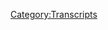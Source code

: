 {{DEFAULTSORT:
    #_TRANSCRIPT_0730:August 12, 2003
}}{{Transcript
    | title         = [[730: August 12, 2003]]
    | caption       = [https://knowledgefight.libsyn.com/730-august-12-2003 Listen to this episode on Libsyn]
    | episodeNumber = [[730: August 12, 2003|730]]
    | length        = 01:29:14
}}

{{MessageBox
    | header     = Warning: Bot Generated Content
    | text       = This transcript was automatically generated by transcription software and likely contains many mistakes and misattributions. Please check the audio for definitive quotes, attribution, and context.
    | image      = N3yvass4myg91.webp
    | imagewidth = 50px
    | id         = warning
}}

{{TranscriptBlock
    | name      = Alex Jones
    | timestamp = 00:00:04.000
    | text      = Red Alert. Red alert red alert. Red Alert acknowledged five days. Damn, Jordan I have a wedding knowledge party.com It's time to pray. I have great respect for knowledge like knowledge. I'm sick of them posing as if they're the good guys shank me or the bad guy Chanology Dan and Jordan knowledge five need money Andy and pansy Xander, you're stopping Andy and Pam handy in Kansas. Bray Andy in Kansas surely are. Huge fan. I love your knowledge by now knowledge fight.com
}}

{{TranscriptBlock
    | name      = Dan
    | timestamp = 00:00:59.000
    | text      = Hey, everybody, welcome back knowledge, right. I'm Dan. I'm Jordan. We're a couple dudes sit around worship at the altar of Slean. And talk a little bit about Alex June. Oh, indeed. We are Dan Jordan.
}}

{{TranscriptBlock
    | name      = Jordan
    | timestamp = 00:01:08.000
    | text      = Dan. Dan, quick question for you.
}}

{{TranscriptBlock
    | name      = Dan
    | timestamp = 00:01:11.000
    | text      = So that's a bright spot today, buddy. My bright spot today is the turning of a season the turning of a seat. Fall has sprung or however we put it Sure. And I it's getting a little chillier. Right maybe I think it's a little chillier in my apartment than it is even outside. Yeah, that is true. But I don't mind. I like I run hot generally. So I don't mind a little bit of cool weather. In the past. The cold has always signified one thing for me. Was that that cranberry splash Sierra Mist is right around the corner.
}}

{{TranscriptBlock
    | name      = Jordan
    | timestamp = 00:01:44.000
    | text      = I did not know that. That was cold based. That was the seasonal
}}

{{TranscriptBlock
    | name      = Dan
    | timestamp = 00:01:47.000
    | text      = variety of CRMs to cranberry is returning. I don't know I think it probably will be sometime like closer to December. More of like a wintry thing I see. But I've realized there's a new thing that's been incorporated pumpkin spice CRMs No. Okay, but it is an indication that I think I'm getting old. And that is I got so excited. I was at the Walgreens. And I saw that they had the soft Werther's Originals can be apple variety.
}}

{{TranscriptBlock
    | name      = Jordan
    | timestamp = 00:02:16.000
    | text      = Okay. Yeah, that is a sign that you're good to go these fall. I am shocked that you didn't immediately like give it to a child with a little piece of wisdom as you walked out was like,
}}

{{TranscriptBlock
    | name      = Dan
    | timestamp = 00:02:31.000
    | text      = this kid can't have it.
}}

{{TranscriptBlock
    | name      = Jordan
    | timestamp = 00:02:32.000
    | text      = I mean, the mall. That's fair. That's okay. Now we're back to you leaning out.
}}

{{TranscriptBlock
    | name      = Dan
    | timestamp = 00:02:37.000
    | text      = The Walgreens of all of them. There's there's a couple other flavors to that. I may try. There's a maple and a cinnamon. One that I might try. There's also a pumpkin, but I'm not into that.
}}

{{TranscriptBlock
    | name      = Jordan
    | timestamp = 00:02:49.000
    | text      = Are they allowed to call those Werther's Originals? Considering they're clearly not original? How the caramel is? Well, exactly. I mean, those you can call where there's originals. But what do you call the maple one
}}

{{TranscriptBlock
    | name      = Dan
    | timestamp = 00:03:00.000
    | text      = Werther's? Innovative, innovative, innovative. I like that. I don't know. It's great. Congratulations. Fall.
}}

{{TranscriptBlock
    | name      = Jordan
    | timestamp = 00:03:08.000
    | text      = I made I suppose where there's derivatives would be a little bit more accurate.
}}

{{TranscriptBlock
    | name      = Dan
    | timestamp = 00:03:13.000
    | text      = Yeah. All right. So I'm told man, we're gonna get it's time. It's time somebody handled this. Don't think you can go through email. Yep. Send a telegram. Right, right. Um, what's your brightspot
}}

{{TranscriptBlock
    | name      = Jordan
    | timestamp = 00:03:24.000
    | text      = by brightspot Is that my partner and I have we've kind of been on a fitness week. We've been we've been exercising going to yoga class every day doing the whole thing and it feels good. Feel, you know, be sure like to exercise you get your heart rate move. And definitely yeah, it is. It is like there's, there's certain spots, you know, I'm not like, Oh, I'm an old man. I'm 35 sure there are certain spots of my body that are not Werther's Original. I'm not I'm not telegram old just yet. But like, they're my knee is 68. Like, it's that kind of that kind of situation. So it's, it's it's good. And also very difficult to do one of these with my shoulder. Sure. It hurts a lot.
}}

{{TranscriptBlock
    | name      = Dan
    | timestamp = 00:04:08.000
    | text      = Well, I mean, you play a lot of tennis. So I imagine Yeah, the shoulders and the knees are things that Yeah, take a little bit of a hit. Yeah. There's more wear on that than on some of the other parts of your body. You are wrong. Well, but it's been good. That's good. Yeah. I wish you the best of that. I don't know what that feels like at all, ya know?
}}

{{TranscriptBlock
    | name      = Jordan
    | timestamp = 00:04:26.000
    | text      = So che five.
}}

{{TranscriptBlock
    | name      = Dan
    | timestamp = 00:04:30.000
    | text      = So Jordan, today we have an episode to go over? Yes. I decided after our last episode, where we talked about Alex's weekend excursion with Robert barn
}}

{{TranscriptBlock
    | name      = Jordan
    | timestamp = 00:04:42.000
    | text      = right where Barnes committed the crime. Yeah,
}}

{{TranscriptBlock
    | name      = Dan
    | timestamp = 00:04:45.000
    | text      = I decided I wanted to put Alex on timeout. I don't want it to be here's the thing. We you know, we've been watching the trial as its progressed over the week and this week has been a lot of family testimony. Yep. A lot of people telling very Moving and difficult stories of their, you know, their loved ones some some very heartening and bright stories about their lives. And then horrific tales of the abuse that they've suffered. I mean,
}}

{{TranscriptBlock
    | name      = Jordan
    | timestamp = 00:05:15.000
    | text      = yeah, it is. It is a emotional rollercoaster that is is like so extreme you know you you see them cry and in with with smiling happy tears at the at these joyful memories and then you are and then it's it's just, oh, it's intense. It's intense.
}}

{{TranscriptBlock
    | name      = Dan
    | timestamp = 00:05:35.000
    | text      = And one of the things that I keep hearing a bit too like that just just I don't know, maybe will haunt me is the the sort of consistency that you hear people describe one of the effects of the abuse that they get as like almost a denial of their self, you know, like, being asked, Oh, are you related to this person who died? It's any nope, that's not me. Right? You know, having to deny your sibling or your you know, your child, just for the sake of like, I don't want to deal with the possibility that they're one of those people who wants to yell at me. Right. Right. It's just, it's dark and, and challenging. I appreciate that. These people are getting this opportunity. You know, and it's very important. But I don't want to cover Alex is stuff right now. You know, like he did as bad of thing is he could do on Saturday, pretty much. I can't think of much more disrespect that he could give. And I don't want to be like we've talked about this. I don't want to be an Alex Jones. Chris Hardwick show or whatever. Yeah, talking Alex. Yeah, we're
}}

{{TranscriptBlock
    | name      = Jordan
    | timestamp = 00:06:49.000
    | text      = not a recap. Yeah.
}}

{{TranscriptBlock
    | name      = Dan
    | timestamp = 00:06:51.000
    | text      = And, you know, he can go on timeout. So we're going back to the past.
}}

{{TranscriptBlock
    | name      = Jordan
    | timestamp = 00:06:55.000
    | text      = Yeah. I don't know if he could get worse, but I don't think I'm interested in seeing him try. You know, like, we're we he did and he and Barnes stepped across that line. Last episode to a point where I'm like, why aren't we all suing them as a country as as a as a species? We should get together and like, include fucking rhesus monkeys because he's probably defamed them too. Like, we should be all suing him in barns for what they did class action. correctly. Yes.
}}

{{TranscriptBlock
    | name      = Dan
    | timestamp = 00:07:29.000
    | text      = Yeah. And that sounds silly. We're not talking. We're not talking about like Alex at all, as the trial progresses or anything or is present day stuff. It's too much. Yeah, you can, you can go sit over there. And we'll talk about the past. So we're going to talk about August 12 2003. Okay, continuing our path through 2003. And I gotta say, it's just what the doctor ordered it. I don't want to say okay, I often resist the urge to say we got a banger. Right. Okay. Okay. All right. This was great. Okay, there were two things that happen. Uh huh. That are just, man, they are restorative to the soul. Okay. Like, if you're listening to Alex Jones stuff, this is the kind of episode that you need to be like, Oh, you. So I'm glad to be able to provide that. Right. Right. Right. We will get to that in just one moment. But before we do, let's say hello to some new wall. Oh, that's great idea. So first, longtime walk first time listener, thank you so much. You are now policy walk.
}}

{{TranscriptBlock
    | name      = Alex Jones
    | timestamp = 00:08:32.000
    | text      = I'm a policy wonk.
}}

{{TranscriptBlock
    | name      = Dan
    | timestamp = 00:08:33.000
    | text      = Thank you very much. Next, I listened to your backlog on a drive from California to Minnesota and only made it through 10 episodes. Thank you so much. You are now policy walk.
}}

{{TranscriptBlock
    | name      = Alex Jones
    | timestamp = 00:08:41.000
    | text      = I'm a policy wonk.
}}

{{TranscriptBlock
    | name      = Jordan
    | timestamp = 00:08:42.000
    | text      = Thank you very much.
}}

{{TranscriptBlock
    | name      = Dan
    | timestamp = 00:08:44.000
    | text      = Next wonky calm country to Dan and Jordan's conquest. Thank you so much. You are now policy walk.
}}

{{TranscriptBlock
    | name      = Alex Jones
    | timestamp = 00:08:49.000
    | text      = I'm a policy wonk. Thank
}}

{{TranscriptBlock
    | name      = Dan
    | timestamp = 00:08:50.000
    | text      = you very much near and dear to my heart. Oh, totally. I'm Dixie your daddy. Yeah, that sounds about the second one. And I'm gonna ride that snake around all the time. All right. Can't remember his name. Make the bounce.
}}

{{TranscriptBlock
    | name      = Jordan
    | timestamp = 00:09:01.000
    | text      = I'm gonna go with the rhino. I feel like the rhino and I have a lot in common.
}}

{{TranscriptBlock
    | name      = Dan
    | timestamp = 00:09:04.000
    | text      = Alright, then I call dibs on webby. Okay, spider.
}}

{{TranscriptBlock
    | name      = Jordan
    | timestamp = 00:09:08.000
    | text      = Then the bird sucks though.
}}

{{TranscriptBlock
    | name      = Dan
    | timestamp = 00:09:09.000
    | text      = Good ostrich. Espresso. Next tea rod loves hot sauce. Thank you so much. You're now ballsy walk.
}}

{{TranscriptBlock
    | name      = Alex Jones
    | timestamp = 00:09:16.000
    | text      = I'm a policy wonk. Thank
}}

{{TranscriptBlock
    | name      = Jordan
    | timestamp = 00:09:17.000
    | text      = you very much.
}}

{{TranscriptBlock
    | name      = Dan
    | timestamp = 00:09:18.000
    | text      = Next, we had some technocrats here. So first, the Cheshire Yeti. Thank you so much. You are now a technocrat. And Sidney Powell is G to print cardigan. Thank you so much. You're now a technocrat.
}}

{{TranscriptBlock
    | name      = Alex Jones
    | timestamp = 00:09:30.000
    | text      = I'm a policy wonk. The amount of intelligent brilliant someone someone sodomized, sent me a bucket of poop daddy sharp. Jar Jar Binks has a Caribbean black action. He's a loser little little teeny baby. I don't want to hate black people. I renounce Jesus Christ. Thank
}}

{{TranscriptBlock
    | name      = Jordan
    | timestamp = 00:09:50.000
    | text      = you so much. Yes, thank you very much.
}}

{{TranscriptBlock
    | name      = Dan
    | timestamp = 00:09:52.000
    | text      = Now Jordan before we dive into this episode, here's a fun out of context drop from today's show.
}}

{{TranscriptBlock
    | name      = Alex Jones
    | timestamp = 00:09:57.000
    | text      = Just so happens that I look like a tighter right now.
}}

{{TranscriptBlock
    | name      = Dan
    | timestamp = 00:10:01.000
    | text      = Just so happened.
}}

{{TranscriptBlock
    | name      = Jordan
    | timestamp = 00:10:02.000
    | text      = So happened. Just so happened.
}}

{{TranscriptBlock
    | name      = Dan
    | timestamp = 00:10:04.000
    | text      = You wonder what kind of apropos of nothing. I look like a potato just so
}}

{{TranscriptBlock
    | name      = Jordan
    | timestamp = 00:10:11.000
    | text      = happens. I look like a potato As luck would have it. I look like I mean as far as an intro to that state, but it really is a non sequitur that drives you insane.
}}

{{TranscriptBlock
    | name      = Dan
    | timestamp = 00:10:21.000
    | text      = Yeah, yeah, so happens. It
}}

{{TranscriptBlock
    | name      = Jordan
    | timestamp = 00:10:24.000
    | text      = reminds me of Louis blacks if it weren't for the horse. I never would have spent that year in college. Like I need so much more information than
}}

{{TranscriptBlock
    | name      = Dan
    | timestamp = 00:10:34.000
    | text      = that. Well, you will get none. Okay, so, here is where we start. Alex is in the mood where he wants to talk about big stories, but he can't.
}}

{{TranscriptBlock
    | name      = Alex Jones
    | timestamp = 00:10:43.000
    | text      = They're being shot and killed and grenaded and dying in their, in their barracks in Iraq. They're dying in Afghanistan. But that doesn't matter. Folks wall the wall everywhere. All anyone is talking about is Arnold Schwarzenegger running for Governor of California. And I know that he's charismatic. He's good looking. It's interesting. He's played this archetypal Hercules character. Oh,
}}

{{TranscriptBlock
    | name      = Jordan
    | timestamp = 00:11:22.000
    | text      = literal. Yeah, he's played actual Hercules image of him being
}}

{{TranscriptBlock
    | name      = Alex Jones
    | timestamp = 00:11:25.000
    | text      = the trooper male stamped on our psyche out and there's some German, a powerlifting champion and a lot of folks don't know that. He's also an atheist who makes in several of his books that I've read,
}}

{{TranscriptBlock
    | name      = Dan
    | timestamp = 00:11:45.000
    | text      = okay. So I think that literally everyone knows that Arnold was a powerlifting guy.
}}

{{TranscriptBlock
    | name      = Jordan
    | timestamp = 00:11:51.000
    | text      = That's how you that's what he is.
}}

{{TranscriptBlock
    | name      = Dan
    | timestamp = 00:11:53.000
    | text      = He was Mr. Universe.
}}

{{TranscriptBlock
    | name      = Jordan
    | timestamp = 00:11:55.000
    | text      = Nothing that that is. Yes.
}}

{{TranscriptBlock
    | name      = Dan
    | timestamp = 00:11:57.000
    | text      = Also Arnold represented Austria, not Germany. Yeah. Yeah, that's
}}

{{TranscriptBlock
    | name      = Jordan
    | timestamp = 00:12:02.000
    | text      = a small point. Different countries. Did you know that dance true Alex does not.
}}

{{TranscriptBlock
    | name      = Dan
    | timestamp = 00:12:05.000
    | text      = Also Arnold is not an atheist. He's a very public Catholic. Yeah. You may remember that his daughter Katherine married Chris Pratt, a couple years back and there's a bit of a public reckoning with the notion that not only Pratt but also Arnold's daughter, were pretty traditionalist Catholic for Yeah, you may also remember that Arnold is married to Maria Shriver, famously a member of the Kennedy family notable for the fact that JFK was the first Catholic President of the United States. There is that Shrivers mother Eunice was JFK sister. Right, right. I also have no idea what kind of books Arnold was writing before 2003. But looking into it, I found mostly bodybuilding memoirs with checks out make sense. And actually Alex does touch on this later. That is what he's talking about bodybuilding, but
}}

{{TranscriptBlock
    | name      = Jordan
    | timestamp = 00:12:51.000
    | text      = that's what
}}

{{TranscriptBlock
    | name      = Dan
    | timestamp = 00:12:52.000
    | text      = makes him an atheist. Yes. Well, he apparently mocked God.
}}

{{TranscriptBlock
    | name      = Jordan
    | timestamp = 00:12:59.000
    | text      = Because God can't lift weights as well as fuckin Arnold, can we know this?
}}

{{TranscriptBlock
    | name      = Dan
    | timestamp = 00:13:04.000
    | text      = I guess, come on. So there's a really fun thread that goes throughout this entire episode. That is like Alex is like, there's so many big stories to cover. But oh, no, I got to talk about Arnold. No one
}}

{{TranscriptBlock
    | name      = Jordan
    | timestamp = 00:13:16.000
    | text      = is making I don't think anybody's making him talk about art. Especially not that he
}}

{{TranscriptBlock
    | name      = Dan
    | timestamp = 00:13:20.000
    | text      = was very put upon that he has to talk about,
}}

{{TranscriptBlock
    | name      = Jordan
    | timestamp = 00:13:24.000
    | text      = you know, he wants to talk about the horrific nightmares going on. And I can't know about Arnold. Yep. Okay.
}}

{{TranscriptBlock
    | name      = Alex Jones
    | timestamp = 00:13:32.000
    | text      = Arnold said decades ago that he wanted to run for president or that he wanted to be the head of a national police force. And there's a good chance you'll end up being one of the two because he's in with the Illuminati. Right. He's married into the Kennedys and we will address Arnold Schwarzenegger. Or Arnold the black head. That's what his name means.
}}

{{TranscriptBlock
    | name      = Jordan
    | timestamp = 00:13:55.000
    | text      = Exactly. What Oh, okay.
}}

{{TranscriptBlock
    | name      = Alex Jones
    | timestamp = 00:13:57.000
    | text      = Means Arnold. The slave will discuss Arnold the Austrian. A little bit in the shower. Well, it
}}

{{TranscriptBlock
    | name      = Dan
    | timestamp = 00:14:05.000
    | text      = looks like Alex is a bit off on his prediction there about Arnold. Seems like he was just governor of California for a bit and now he makes videos with animals in his kitchen about how Trump is bad news and how he loves the people of Ukraine and the people of Russia. Yeah,
}}

{{TranscriptBlock
    | name      = Jordan
    | timestamp = 00:14:18.000
    | text      = he seems like he's having a way better. Post 2020 life he's killing it. Yeah,
}}

{{TranscriptBlock
    | name      = Dan
    | timestamp = 00:14:24.000
    | text      = another point. Alex is totally wrong about the etymology of Schwarzenegger. He's assuming that Schwartz means black and the second half of his name. Well, you can guess where I'm pretty sure that's where he's going with that. That was a popular piece of incorrect information that was flying around at this time and Alex saw it probably in a meme or some dumb blog and then just decided to pass it along to his audience as gospel Sure,
}}

{{TranscriptBlock
    | name      = Jordan
    | timestamp = 00:14:48.000
    | text      = sure. Sure. That's white dude. shithead stuff right there.
}}

{{TranscriptBlock
    | name      = Dan
    | timestamp = 00:14:51.000
    | text      = In reality the name comes from his ancestors being from a place called shorts and egg which is in modern day Austria. Shorts does mean black in this case. and egg is derived from the word meaning ridge. Schwarzenegger his name means person from the Black Ridge. point here is Alex's stupid and most of the things that he says mean absolutely nothing. Yeah, but he feigns this kind of like expertise or like this, this depth of knowledge that he has, which is really just like it's nothing.
}}

{{TranscriptBlock
    | name      = Jordan
    | timestamp = 00:15:19.000
    | text      = It's the confidence with which you deliver absolute made up nonsense then just you no matter how many times it happens, there is a reason con men have confidence in the name like that's just you in
}}

{{TranscriptBlock
    | name      = Dan
    | timestamp = 00:15:32.000
    | text      = that layer, right? You see what's underneath, and it's usually like, oh, just dumb shit. You don't even like I don't even think Alex probably thinks this is dumb. He probably believes that. That's true. Yeah, of course. Why wouldn't a while because he never takes the time to look into anything. So we need to?
}}

{{TranscriptBlock
    | name      = Jordan
    | timestamp = 00:15:47.000
    | text      = Schwartz right. I think he feels like 50% is is like I did that? You know, that's fair.
}}

{{TranscriptBlock
    | name      = Dan
    | timestamp = 00:15:54.000
    | text      = So we got we got Arnold on the docket. Now. He is he's very important. Yep. for governor. Yep. But Alex needs to take some calls. Because if you if you remember on our last episode, he was in John Stott Miller's studio. And so he couldn't take calls, right. So now we got to get to these calls is very important. Also, movies are real.
}}

{{TranscriptBlock
    | name      = Alex Jones
    | timestamp = 00:16:15.000
    | text      = So I do want to take time out to go to those calls today on any of the news items, any issue, any global story, national story, love story, something that you think is important that I should know about, for some propaganda you saw on the nightly news, or in a sitcom or drama, or in a movie because that's where more of the New World Order program is, is his shot at us than any other places in the mediums of, of fiction, on television and in print, as well as movies. So anything you want to discuss, it's it's wide open phones, if you disagree with me, if you want to confront me, if you want to show that I'm a liar, and that government is holy, and that government can do no wrong, and that it's conservative to turn your guns in. I disagree with that. I believe it's not conservative to have open borders and to turn your guns in and to be for an abortion. But again, I'm one of those old fashioned conservatives.
}}

{{TranscriptBlock
    | name      = Dan
    | timestamp = 00:17:20.000
    | text      = So that's, that's the way to disagree with you, is I call in and say that the government is holy.
}}

{{TranscriptBlock
    | name      = Jordan
    | timestamp = 00:17:25.000
    | text      = Yeah. Well, I can't be like, hey, maybe you're just wrong about stuff. This
}}

{{TranscriptBlock
    | name      = Dan
    | timestamp = 00:17:30.000
    | text      = means like this. This feels strong, Manny.
}}

{{TranscriptBlock
    | name      = Jordan
    | timestamp = 00:17:32.000
    | text      = I'm, I'm, I'm gonna guess based upon the length of time he's drawing out. Call me that maybe the show isn't as busy today, as he might have you believe so much yesterday. I really feel like I'm starting to think that maybe he doesn't have that much to talk about,
}}

{{TranscriptBlock
    | name      = Dan
    | timestamp = 00:17:51.000
    | text      = well, you'd be fucking wrong.
}}

{{TranscriptBlock
    | name      = Jordan
    | timestamp = 00:17:53.000
    | text      = I really don't think I would be
}}

{{TranscriptBlock
    | name      = Dan
    | timestamp = 00:17:55.000
    | text      = well, here's all the stuff he's not going to talk about today.
}}

{{TranscriptBlock
    | name      = Alex Jones
    | timestamp = 00:17:58.000
    | text      = Talk about Kobe Bryant. We'll talk about Arnold Schwarzenegger. We won't talk about the three dozen level for bio weapons labs are gonna build around the country. Why now that the Baltimore Sun reported the government said they're going to build systems that produce 1000s of gallons of liquid death. And they've had monkeys and stuff escaped from these in the past. Stuff that makes West Nile and smallpox look like mother's milk. We won't talk about that talk about how all the microbiologist that are in race specific bio weapon production who are all dropping dead we won't talk about that no time we won't talk about how they're putting in systems are shut down all the highways and walk down all the cities. What does that call it and talk about this in foreign trips publicly to impress the American people who won't talk about how they're openly building FEMA camps everywhere now to the mainstream news can't do it. Feel like he's drawing? Talk about how there's been more bombings in Israel or
}}

{{TranscriptBlock
    | name      = Jordan
    | timestamp = 00:18:53.000
    | text      = he could be talking about it now in this thing? Well, Pfizer,
}}

{{TranscriptBlock
    | name      = Alex Jones
    | timestamp = 00:18:57.000
    | text      = Oregon's being called
}}

{{TranscriptBlock
    | name      = Caller 1 (730)
    | timestamp = 00:19:00.000
    | text      = pneumonia unknown. He
}}

{{TranscriptBlock
    | name      = Alex Jones
    | timestamp = 00:19:01.000
    | text      = doesn't look liquefy your internal organs folks. Ebola does
}}

{{TranscriptBlock
    | name      = Dan
    | timestamp = 00:19:05.000
    | text      = no it doesn't. It's
}}

{{TranscriptBlock
    | name      = Jordan
    | timestamp = 00:19:06.000
    | text      = not liquid.
}}

{{TranscriptBlock
    | name      = Alex Jones
    | timestamp = 00:19:09.000
    | text      = Talked about how NASSCO, the UN organization that runs our public schools that want to increase funding for says that the family is the enemy and quote must be destroyed and is a quote disease quote no time. We won't talk about how they're putting cancer viruses in the vaccines.
}}

{{TranscriptBlock
    | name      = Jordan
    | timestamp = 00:19:28.000
    | text      = Sounds like he's got a busy show. He can't talk about all this stuff.
}}

{{TranscriptBlock
    | name      = Alex Jones
    | timestamp = 00:19:33.000
    | text      = It's the equivalent of talking about what color to paint your toenails when you're two inches from running your car off of a cliff over a 5000 foot ravine with spikes at the bottom. But we'll talk about it. So
}}

{{TranscriptBlock
    | name      = Jordan
    | timestamp = 00:19:50.000
    | text      = look, I'm gonna talk about who put those spikes at the bottom of that ravine.
}}

{{TranscriptBlock
    | name      = Dan
    | timestamp = 00:19:53.000
    | text      = If you were played Mortal Kombat, yes on the
}}

{{TranscriptBlock
    | name      = Jordan
    | timestamp = 00:19:56.000
    | text      = Yeah, totally. But
}}

{{TranscriptBlock
    | name      = Dan
    | timestamp = 00:19:58.000
    | text      = those spikes down there Sunday. Same guy. Okay. He's saying sins got a guy. Yeah. Okay, so look, it's all Alex's choice what he don't know if anybody can stop if he's so mad that he's like, Hey, I got to spend time on Kobe or Arnold Schwarzenegger, he should have just like chosen to cover what he wants, like his audiences clearly captured in the sense that they aren't going to leave him if he decides not to cover celebrity stories that he explicitly believes are beneath him. Yeah, they'd stick around, whatever. It's purely his choice of the thing that he wants to talk about. And he wants to talk about this because it's easy. Yeah. to pontificate about, like, celebrity type gossip style stories. Yeah. yelling about Arnold Schwarzenegger is easier than, you know. Like, what he just did there is covering these stories for him. Right. It's touching the surface of it. And they wanted to do Yeah, exactly. Yeah. He has nothing more to say about. Behind them. No, yeah. So just touch on it and move on.
}}

{{TranscriptBlock
    | name      = Jordan
    | timestamp = 00:20:57.000
    | text      = Make it sound like you're you're above.
}}

{{TranscriptBlock
    | name      = Dan
    | timestamp = 00:21:00.000
    | text      = But no, I have to. I'm so mad. I have to talk about Arnold Schwarzenegger. I can't The people demand that I do it. So okay.
}}

{{TranscriptBlock
    | name      = Jordan
    | timestamp = 00:21:07.000
    | text      = I mean, I love the idea. Like, in a tragic sense, this is that that almost Twilight Zone. And you know, like the TV journalist who's always stuck talking about, I don't want to talk about the cat stuck in the tree, you know, I want to be a real journalist. And then they capture the audience so they can finally talk about what they want to talk about. But realize that all they're capable of talking about is that cat stuck in the tree, right? Like it's a tragic situation. And
}}

{{TranscriptBlock
    | name      = Dan
    | timestamp = 00:21:34.000
    | text      = ultimately, that is what they want to talk about. Exactly.
}}

{{TranscriptBlock
    | name      = Dan
    | timestamp = 00:21:38.000
    | text      = Yeah. Yep. So it was great. Yeah. This is Alex's Black Mirror. So which is actually what Arnold Schwarzenegger saying. So Alex, take some calls. He gets a call from a guy who's been given out a bunch of his tapes. Now I know that we know from listening to Alex's show that the success rate with those tapes,
}}

{{TranscriptBlock
    | name      = Jordan
    | timestamp = 00:21:59.000
    | text      = 90 plus percent of 90 north of 90, yeah,
}}

{{TranscriptBlock
    | name      = Dan
    | timestamp = 00:22:03.000
    | text      = let's see what this guy has to say. Okay.
}}

{{TranscriptBlock
    | name      = Caller 1 (730)
    | timestamp = 00:22:04.000
    | text      = Well, I've given out hundreds of your tapes and 50% of the people are lethargic and don't care. They, they, they're just lethargic. They just don't even they don't even know they just they watch it. They said, Yeah. They just have a look in their eye. And they don't have any comment. The second thing I do,
}}

{{TranscriptBlock
    | name      = Alex Jones
    | timestamp = 00:22:24.000
    | text      = they're not even they're not even in the ball game. That's true here a bunch of spectators, so I just feel sorry for them. They're like lemmings. What about the other 50% that listen?
}}

{{TranscriptBlock
    | name      = Caller 1 (730)
    | timestamp = 00:22:37.000
    | text      = I'd say 25% of the quarter the 50%. They care. They're passionate about it. Talk, we share videos, we swap videos, and we get involved. The other 25 are scared to death. And I think they're sitting on the fence. They don't know. Well, hey, 3%
}}

{{TranscriptBlock
    | name      = Alex Jones
    | timestamp = 00:22:53.000
    | text      = won the Revolutionary War. Okay, your
}}

{{TranscriptBlock
    | name      = Dan
    | timestamp = 00:22:56.000
    | text      = tone is a little different. Yeah, yeah. 90% of people who watch my tapes are waiting. All right. Well, you know, we only need
}}

{{TranscriptBlock
    | name      = Jordan
    | timestamp = 00:23:03.000
    | text      = three 3% is all we need, though. Like, we're happy you that 90% happens.
}}

{{TranscriptBlock
    | name      = Dan
    | timestamp = 00:23:08.000
    | text      = So first point, Those 50% aren't lethargic, they're polite. That's number one.
}}

{{TranscriptBlock
    | name      = Jordan
    | timestamp = 00:23:13.000
    | text      = Now they're lethargic. No, they're sleepy. They don't have the energy. They don't want to fight
}}

{{TranscriptBlock
    | name      = Dan
    | timestamp = 00:23:18.000
    | text      = again. Actually, maybe they're lethargic or tired to fight. You're right on
}}

{{TranscriptBlock
    | name      = Jordan
    | timestamp = 00:23:23.000
    | text      = us specifically, not the tape itself. They can take the tape. Yeah, that's fine.
}}

{{TranscriptBlock
    | name      = Dan
    | timestamp = 00:23:28.000
    | text      = And I noticed second thing that Alex is doing here, where he's like those people are they're not even in the game. Yeah. So I wonder if Alex's 90% excludes people who just like don't even want to bother. I'll watch this. I don't want to talk about it. Right? Right. This is stupid. I don't even want to fight you on this. So those people are removed, then you're artificially creating this imaginary 90% Sure, by excluding all of the people who don't even want to talk to you. Right, right. Just great. I mean, these seems like a cheat.
}}

{{TranscriptBlock
    | name      = Jordan
    | timestamp = 00:23:57.000
    | text      = Okay, if you were say, you're downtown, you know, handing out your mixtape, trying to get people to listen to your demo. 95% of people don't even want it. Don't even take it right. But some people do take it and the one person who comes back to you eventually and it's like, Hey, man, that was really good. That's 95% of the people that have listened to it. Probably. So you've got a 95% success rate, right? It's math.
}}

{{TranscriptBlock
    | name      = Dan
    | timestamp = 00:24:23.000
    | text      = If two people take your tape, right? And oh, boy, two is too small. One person comes back and says it's good. Right? But you've approached 1000 People Sure. That's a 50% success rate.
}}

{{TranscriptBlock
    | name      = Jordan
    | timestamp = 00:24:37.000
    | text      = That does sound right to be something like
}}

{{TranscriptBlock
    | name      = Dan
    | timestamp = 00:24:39.000
    | text      = that. Let's achieve the numbers. Yeah. So earlier, he said the movies are real and film is real and all this stuff. That's how they talked to us. And he wanted people to call in if they've seen if you see something say so
}}

{{TranscriptBlock
    | name      = Jordan
    | timestamp = 00:24:52.000
    | text      = if I've seen a movie that tells me a secret about the globalist that I can pretend to know about. I
}}

{{TranscriptBlock
    | name      = Dan
    | timestamp = 00:24:57.000
    | text      = need to hear about it right now. Alex is mad about this dynamic because he has to watch TV to get these messages. Yes, of course, he hates TV. He doesn't want to watch it. No, because it's evil. Exactly. But he has to watch. Well, they send messages. He can't rely on the audience to constantly tell him everything, all these messages that they're seeing in the television. Okay?
}}

{{TranscriptBlock
    | name      = Jordan
    | timestamp = 00:25:19.000
    | text      = If Alex doesn't watch TV, are they still sending Alex message? Yes,
}}

{{TranscriptBlock
    | name      = Dan
    | timestamp = 00:25:25.000
    | text      = through his listeners who call in and tell him about episodes of things that they've seen.
}}

{{TranscriptBlock
    | name      = Jordan
    | timestamp = 00:25:30.000
    | text      = Now, why has not why hasn't Alex made this like real attempt? You know, like, let's try and change the globalists behavior. Right. So I won't watch TV or talk about TV or let my audience talk about TV. And if they still want to get messages to me, they will have to send them through a different medium.
}}

{{TranscriptBlock
    | name      = Dan
    | timestamp = 00:25:48.000
    | text      = Well, here's, here's the actual answer to that. Okay. It's not just messages that they're sending to Alex. It's also like, you know, demoralizing the public through messages and stuff. So even if Alex isn't watching the globalists would have every reason to still do this naturally, naturally. So he's just monitoring for the right human demoralizing messages
}}

{{TranscriptBlock
    | name      = Jordan
    | timestamp = 00:26:09.000
    | text      = that they can send him messages is more of like a side, you know, bonus little bonus game that we can fuck with Alex and
}}

{{TranscriptBlock
    | name      = Dan
    | timestamp = 00:26:16.000
    | text      = the messages that they're sending are mostly the demoralizing things which Alex experiments or experiences as them taunting him. Gotcha. So there's that. That two way communication, right? Anyway, we could talk more about that episode of Frasier.
}}

{{TranscriptBlock
    | name      = Jordan
    | timestamp = 00:26:30.000
    | text      = That's a good idea.
}}

{{TranscriptBlock
    | name      = Alex Jones
    | timestamp = 00:26:31.000
    | text      = It's a problem for me because I need to watch the news the television. Right, I need to track and trace what they're doing and look at the propaganda and I still go to some movies, I, my watch videos, listeners, send me a specific stuff. It has been for weeks and counting. I watched while you were out with my wife last night when I got home. And I was reading bloodlines of the Illuminati again by Fritz spring Meyer, again, while she was watching while you were out where you know, you do the repair of the house or whatever. And I didn't even like that. So I gotta make television so much. And now it's good to the point where I can't watch it. I mean, it was becoming that upsetting when we talked about the Fraser episode where he joins the gun club, and his family. His friends all criticized him and what's wrong with him? This is crazy. This is evil. No, it's not bad. And he could do anything else. But this was bad. And then at the end, he goes into the basement and there's the gun club huddled around something whispering he says watch that they don't show it is that they say oh, it's it's a machine we're building to defeat the New World Order. And he screams in horror season runs out what it is, but the message is, there's the secret groups, they're armed by own guns. That's a sign of being a terrorist. They want to bring down the government. And Frazier was criticized by his whole family. And it turns out he was right. See, he fled out of the building. And you know, anybody that's in the guns and talks about a new world order is dangerous. And you better run screaming from him. I mean, I couldn't watch a movie. I couldn't watch a commercial I couldn't flip channels it just wall the wall evil. I can't handle it anymore. Vote turn it off. Then Deke
}}

{{TranscriptBlock
    | name      = Jordan
    | timestamp = 00:28:34.000
    | text      = Dan, everything must be made with my particular trigger warnings. alerted to me in advance. He does. Frankly,
}}

{{TranscriptBlock
    | name      = Dan
    | timestamp = 00:28:44.000
    | text      = he does sound a little sensitive. He sounds a little bit like he's triggered. Well, look, Alex hasn't seen this Frasier episode. Now he's just taking a little misrepresented details for Paul Joseph Watson's interview on yesterday's show, right. And then he's made up details to create a better story out of it. He has really basic plot points wrong like how it was Niles, not Fraser who got into guns, or more importantly, that it wasn't a gun club. It was that Niles and his dad went to a shooting range. The bigger aspect that Alex is really missing with this episode is that the shooting range and guns are treated as totally normal, safe and actually fun. Fraser's dad has a routine of going shooting and Niles is a stick in the mud. But after firing a gun, he realizes that it's really enjoyable and not that scary. Nothing about guns or even an issue that the episode makes look bad. It's the people that he met at the shooting range that are a weirdo New World Order dudes. And that wouldn't have even really been a problem except they were trying to get nails to come to their compound in Idaho, which is why Frazier's dad was worried in the first place. It's the compound in Idaho that's suspicious, not the guns.
}}

{{TranscriptBlock
    | name      = Jordan
    | timestamp = 00:29:53.000
    | text      = Fraser is portraying guns as a legitimate way for a father and son to bond deftly MIT Well, you know, that's like a real thing. Like Alex could be fixating on that and saying, like, look, look, the New World Order is that even the New World Order is like, you know,
}}

{{TranscriptBlock
    | name      = Dan
    | timestamp = 00:30:07.000
    | text      = we're like fine recreational activities. Sherif
}}

{{TranscriptBlock
    | name      = Jordan
    | timestamp = 00:30:11.000
    | text      = Ali, isn't that what you want people to think guns are?
}}

{{TranscriptBlock
    | name      = Dan
    | timestamp = 00:30:15.000
    | text      = I mean, at best, right, maybe isn't that what they want? So also, they weren't making a machine to fight the New World Order. It was and it wasn't in a basement. They were at that gun show and the dudes were looking at blueprints for a generator that they were going to need once the New World Order took over, which is what clued Niles in that he shouldn't go to Idaho with them. Anyway, the point is that Alex doesn't even watch TV to find these evil hidden globalist messages. You just hear secondhand retellings of plots, and then makes up stuff so he can ramble to his listeners about evil hidden globalist messages that aren't real. Yeah,
}}

{{TranscriptBlock
    | name      = Jordan
    | timestamp = 00:30:49.000
    | text      = yeah, they're not real. I mean, I think what's funny is that now, you know, back then, if I saw that episode, I'd be like, yeah, it's because those guys in Idaho are gonna be crazy, you know, that kind of thing. And now, it's like, I would run away from them, just because their stories are really boring. They're just they're made up. They don't that you weren't actually in the war, whichever one you're pretending to be.
}}

{{TranscriptBlock
    | name      = Dan
    | timestamp = 00:31:11.000
    | text      = And you know, you're imagining details into this. I am yeah, that was no, they were just nice guys.
}}

{{TranscriptBlock
    | name      = Jordan
    | timestamp = 00:31:17.000
    | text      = I'm imagining the Bundys that's what I'm imagining. I understand that but that wasn't part of the episode. Now. For your the Bundys did not feature heavily in Frasier episode nine, which would have been a true prediction. Yeah.
}}

{{TranscriptBlock
    | name      = Dan
    | timestamp = 00:31:29.000
    | text      = So Alex takes takes another call. And this person also wants to talk about his film. And this is kind of frustrating. At this point.
}}

{{TranscriptBlock
    | name      = Caller 1 (730)
    | timestamp = 00:31:39.000
    | text      = If we were to choose to copy two of them, which would be your choice.
}}

{{TranscriptBlock
    | name      = Alex Jones
    | timestamp = 00:31:44.000
    | text      = Probably 911. The road to tyranny and 911 The road to tyranny 911 The road to tyranny 911 The road to tyranny stage three total enslavement.
}}

{{TranscriptBlock
    | name      = Caller 1 (730)
    | timestamp = 00:31:55.000
    | text      = The least state three total enslavement. Okay, Alec.
}}

{{TranscriptBlock
    | name      = Alex Jones
    | timestamp = 00:31:58.000
    | text      = Hey, thanks a lot. Go ahead.
}}

{{TranscriptBlock
    | name      = Fake Paul Revere
    | timestamp = 00:32:01.000
    | text      = It's tremendous.
}}

{{TranscriptBlock
    | name      = Alex Jones
    | timestamp = 00:32:03.000
    | text      = Well, thank you so you're it's you're you're seeing and effect given people to videos. Well, that's great. Again, I don't really I'm not mad at Glenfiddich. You guys are great, but I don't talk about my videos. No, they are having an effect. And maybe somebody wants to comment about our No, all No.
}}

{{TranscriptBlock
    | name      = Jordan
    | timestamp = 00:32:23.000
    | text      = Because I thought you were the one
}}

{{TranscriptBlock
    | name      = Alex Jones
    | timestamp = 00:32:26.000
    | text      = version oh my god Docker respond to the diversion. See,
}}

{{TranscriptBlock
    | name      = Dan
    | timestamp = 00:32:30.000
    | text      = you understand what's going on here. Thank you, Alex. Passive aggressive. I set up the show talking about how I've got all these big things to talk about. But oh, we got to talk about Arnold expecting them to open up the phones. Everybody would want to talk about art. And that would justify his like, I've got to talk about I love to talk about these important issues. But then the callers aren't going along with it. He's frustrated. Yeah. They
}}

{{TranscriptBlock
    | name      = Jordan
    | timestamp = 00:32:56.000
    | text      = want to talk about our nope, god dammit. Yeah. So he comes back from break is trying to nag his audience to tell him about our knees just
}}

{{TranscriptBlock
    | name      = Dan
    | timestamp = 00:33:04.000
    | text      = a little bit frustrated. Oh,
}}

{{TranscriptBlock
    | name      = Alex Jones
    | timestamp = 00:33:06.000
    | text      = all right. I do have a bunch of news. We haven't even gotten to yet. But hey, we're not going to talk about it. We're going to talk about Arnold all day. And how important that is. Why we're not no one wants
}}

{{TranscriptBlock
    | name      = Jordan
    | timestamp = 00:33:18.000
    | text      = to know. literally nobody wants to nobody wants to. Absolutely. Come on.
}}

{{TranscriptBlock
    | name      = Dan
    | timestamp = 00:33:22.000
    | text      = What are you doing? The only thing I kept thinking as this was going on was like, well, this pageant is not working. The game he's trying to play is just completely laid bare in front of you. Yeah, so as I was listening to this, I was like, oh, that's the ball my needs. On a week like this. You don't want to talk about Alex in the present day. You hope to go back and see something like this happening on his show. Yes. Just delicious. Yeah,
}}

{{TranscriptBlock
    | name      = Jordan
    | timestamp = 00:33:53.000
    | text      = this is a this is a fantastic tripping up the stairs and falling onto a pie situation. Yeah.
}}

{{TranscriptBlock
    | name      = Dan
    | timestamp = 00:33:58.000
    | text      = So Alex has some other news. Not in that laundry list of things to share this. I don't I don't think this is true. Because it's not
}}

{{TranscriptBlock
    | name      = Alex Jones
    | timestamp = 00:34:10.000
    | text      = joined as a caller, in the last segment. mentioned that the American Bar Association just voted last week to strike down the attorney client privilege. Notice they always called it and this means now in any case, that your lawyer when you're there giving him information or preparing your case will go report on you to the prosecution and to the judge. Now. That is a 180 from what America was found it to be but it doesn't matter. They all wrap that in American flag. Patriotic if you don't do it.
}}

{{TranscriptBlock
    | name      = Dan
    | timestamp = 00:34:54.000
    | text      = This is this isn't true.
}}

{{TranscriptBlock
    | name      = Jordan
    | timestamp = 00:34:56.000
    | text      = That sounds that's that's such a great like oh If this were happening, I'd be furious, right? Yeah, no, I agree. It's not
}}

{{TranscriptBlock
    | name      = Dan
    | timestamp = 00:35:04.000
    | text      = I imagine this has something to do with there being some exceptions to attorney client privilege. If you're trying to witness tamper or like, destroy evidence,
}}

{{TranscriptBlock
    | name      = Jordan
    | timestamp = 00:35:17.000
    | text      = like, Hey, you want to commit a murderer with me later,
}}

{{TranscriptBlock
    | name      = Dan
    | timestamp = 00:35:19.000
    | text      = your attorney doesn't have to maintain privilege if they're trying to be involved in a crime with you, or whatever. The crime fraud provisions allow for that to be breached.
}}

{{TranscriptBlock
    | name      = Jordan
    | timestamp = 00:35:33.000
    | text      = The lawyer man lie for me, I can't do that. I mean, I have to tell people that you said that Sorry, man,
}}

{{TranscriptBlock
    | name      = Dan
    | timestamp = 00:35:40.000
    | text      = or you even don't have to, you could just, you could just remove yourself as attorney, but you can break the privilege in those cases. I don't know. Anyway, there's other news,
}}

{{TranscriptBlock
    | name      = Alex Jones
    | timestamp = 00:35:50.000
    | text      = locally. And, again, we're not going to talk about how they've announced they're gonna build three dozen giant, level four bio weapons labs that produce stuff worse than smallpox. So you're taking another swing at this, then anthrax, super weaponized Ebola. Super weaponized smallpox. A Level three is just smallpox or interaction. A level four is weaponized.
}}

{{TranscriptBlock
    | name      = Dan
    | timestamp = 00:36:21.000
    | text      = Seat. Now, this is why I'm saying he just when he lists off the things that he's not gonna talk about, that is him talking about it. Yeah, that's all he's back to it. And it's just the same thing. And also, what he just said, is so not true. If Alex actually thinks that level four labs are for weaponized things that explains a lot of his dumb ideas, but he's just making that up. The distinction between level three and four are the things that are studied in level four labs are, quote, infectious agents or toxins that pose a high risk of aerosol transmitted laboratory infections and life threatening diseases for which no vaccine or therapy is available. Both use very high levels of safety protocols, but understandably, for things that are, you know, studied and level four, they need greater control, right? Smallpox and Ebola are absolutely not level three pathogens. They're studied in level four labs. Yeah, he's just, he has no idea of the things he's talking about.
}}

{{TranscriptBlock
    | name      = Jordan
    | timestamp = 00:37:16.000
    | text      = I I'm just gonna throw this out there. I'm the globalists. I'm trying to figure out where to put my weaponized stuff. I'm not just going to give it a blanket lay level. I'm not just gonna be like, Oh, by the way, to the whole world, in case you're wondering all of my level four laboratories, that's where I weaponize things,
}}

{{TranscriptBlock
    | name      = Dan
    | timestamp = 00:37:36.000
    | text      = right? Take a swing, take a bite at this apple. Totally level five, five, it
}}

{{TranscriptBlock
    | name      = Jordan
    | timestamp = 00:37:41.000
    | text      = could just be level five.
}}

{{TranscriptBlock
    | name      = Dan
    | timestamp = 00:37:42.000
    | text      = That would explain why there's no records of any of this. It's all clandestine, make it
}}

{{TranscriptBlock
    | name      = Jordan
    | timestamp = 00:37:48.000
    | text      = a secret level. I find if there was a weaponized lab level, I wouldn't tell people about it. It would be a
}}

{{TranscriptBlock
    | name      = Dan
    | timestamp = 00:37:55.000
    | text      = secret. It's a slam dunk. Yeah, yeah. There's
}}

{{TranscriptBlock
    | name      = Jordan
    | timestamp = 00:37:59.000
    | text      = a whole nother level for that. Do
}}

{{TranscriptBlock
    | name      = Dan
    | timestamp = 00:38:00.000
    | text      = better. So look, there's another really fun thing that happens on this episode. The first thing is that Arnold charade falling apart, yes. Delightful. One wonderful first hour of the show, just what a chef's kiss. Absolutely. There's another really fun thing that happens for the like the last hour of the show. He talks about a different episode of Frasier. I wish Yeah, it's you do with fun in a different way. Yes. Unfortunately, there's some anti semitism we got to get away there they go. This is weird. Alex is upset that people are mad at the Passion of the Christ still sure. And he says something strange okay.
}}

{{TranscriptBlock
    | name      = Alex Jones
    | timestamp = 00:38:36.000
    | text      = And oh, but but Mel Gibson make something wholesome. And his dad comes on the show and talks about decent, wholesome things is the passion of the family as listeners of this network, we appreciate them one thing and there I got articles today. The film is going to be boycotted by the Southern Poverty Law Center, the ADL because it shows the Pharisees calling for Christ to be killed well, that's not anti semitic. I mean, Jesus was a semi Palestinians are Semites to the Jews are Semitic? Just means you're from that area. When that's how crazy it's gotten. Jesus is now racist books. And they actually say that in there that the the New Testament is racist. And there's moves in Europe to ban it. I read the BBC News articles. Because price points his finger at him and says, you know, you're evil, you're corrupt. You're of the devil. He was talking to the establishment Pharisee talking about the Jews as a whole. He was talking about Jews that didn't accepting
}}

{{TranscriptBlock
    | name      = Dan
    | timestamp = 00:39:50.000
    | text      = Ah, I see.
}}

{{TranscriptBlock
    | name      = Jordan
    | timestamp = 00:39:55.000
    | text      = Boy, yeah, not he wasn't talking about Jews just the specific subset of Jews that don't agree with him, thus setting off an ability for us to hate them for the rest of our lives. I don't understand what that what about what's the problem there? Haha, no big deal. What? No, he just chooses to hate every Jews. Oh no Now I'm getting it.
}}

{{TranscriptBlock
    | name      = Dan
    | timestamp = 00:40:20.000
    | text      = Yeah. So there's, we've talked a bit already about the Passion of the Christ and the problems with it Mel Gibson's dad met so many problems with so many problems Holocaust denial and such he's still allowed to be in movies. And so yeah, that's the way Alex's framing that there at the end is bizarre. Yeah, that is, I just I don't understand how these things can just, they can come out of his mouth and he doesn't recognize Hey, this is what I'm saying. You cannot
}}

{{TranscriptBlock
    | name      = Jordan
    | timestamp = 00:40:48.000
    | text      = say things. Yeah, there are things you can choose not to say. Yeah,
}}

{{TranscriptBlock
    | name      = Dan
    | timestamp = 00:40:53.000
    | text      = yeah. So we have one more clip before we get to the really fun thing. And it's Alex reporting on a story that is not
}}

{{TranscriptBlock
    | name      = Alex Jones
    | timestamp = 00:41:01.000
    | text      = and then they got the world of wonder channel for Salah wonder that's production company channel forged in Persia is a group doing it over in over in England, where they're going to put a bunch of 10 year olds together to have sex in a house. And that's normal. Now that's horrible.
}}

{{TranscriptBlock
    | name      = Unknown Speaker
    | timestamp = 00:41:18.000
    | text      = So would be oh, there would be
}}

{{TranscriptBlock
    | name      = Alex Jones
    | timestamp = 00:41:22.000
    | text      = minded and the Scotland Yard diversity unit may arrest you. Now that the Scotland Yard is arresting people, if they criticize that,
}}

{{TranscriptBlock
    | name      = Caller 1 (730)
    | timestamp = 00:41:34.000
    | text      = that's absolutely horrible.
}}

{{TranscriptBlock
    | name      = Dan
    | timestamp = 00:41:35.000
    | text      = Scotland Yard's diversity unit is going to come after you if you criticize an alleged show where they put 10 year olds in a house to have sex with each other.
}}

{{TranscriptBlock
    | name      = Jordan
    | timestamp = 00:41:43.000
    | text      = I mean, that's ridiculous. Just so I do appreciate that. That is kind of the bread and butter of radio, though. There's a little bit of like, did you hear this? Did you hear this in the news? I read recently don't quote me on this. I read that somebody somewhere in some government said that they were going to replace the sugar and ice cream with bird feces law. Can you believe this? Or it is the government out of control. Okay, they've run amok.
}}

{{TranscriptBlock
    | name      = Dan
    | timestamp = 00:42:12.000
    | text      = I will say though, I recently went back and I was watching all of the Agatha Christie Paul row. So yeah, and there was one where poro and Colonel Hastings were sitting around having a conversation and chief inspectors app came in and he was just complaining from a hard day of sure arresting people for criticizing the show. This is just
}}

{{TranscriptBlock
    | name      = Jordan
    | timestamp = 00:42:39.000
    | text      = smiling at me.
}}

{{TranscriptBlock
    | name      = Dan
    | timestamp = 00:42:42.000
    | text      = He's not French, he is Belgian. So we get to this. Yes. Alex has a guest. That's actually two guests. Okay. But he only is really giving an ID and play. I wish, man that would be great. If a house party. Yeah, that would be great. But it's a guy named Paul Revere. Not real name.
}}

{{TranscriptBlock
    | name      = Jordan
    | timestamp = 00:43:02.000
    | text      = Yeah. Well, I Yeah.
}}

{{TranscriptBlock
    | name      = Dan
    | timestamp = 00:43:04.000
    | text      = I want to say one thing really quick. If I'm Alex Jones, I'm not accepting bookings for people with aliases. No,
}}

{{TranscriptBlock
    | name      = Jordan
    | timestamp = 00:43:11.000
    | text      = no. Especially Revere. I can't trust you. Come on, man. So Paul Revere trust car paid doctor more than somebody who changed his name to Paul Revere. You're a liar.
}}

{{TranscriptBlock
    | name      = Dan
    | timestamp = 00:43:22.000
    | text      = Yeah. He's a pastor of sorts. Sure. And Alex recently heard him on another guy's show this guy named John Anderson, who's a guy, I think he has a voice of ministry or voice of truth or something. It's another show on Genesis one of those. And so Paul Revere has some thoughts about Romans 13. Now, as we know, Romans 13 is one of the things that Christian folk, like Alex are really mad about, right? Because it's this. It's this scripture that they think is going to be used by the new world order to convince everyone that Christians need to submit to authority and right, have you so they believe that this is a twisting of Scripture, and they were very, very upset
}}

{{TranscriptBlock
    | name      = Jordan
    | timestamp = 00:44:05.000
    | text      = if they're real mad about something in their book. Yes, yeah.
}}

{{TranscriptBlock
    | name      = Dan
    | timestamp = 00:44:08.000
    | text      = So this is what Paul Revere his bread and butter is. I will allow Alex to give an introduction. And then I have a fun story to tell you. Here we go.
}}

{{TranscriptBlock
    | name      = Alex Jones
    | timestamp = 00:44:17.000
    | text      = I'm about to go to my guests here in a few minutes. But let's keep them on hold for just a second because I want to introduce them first. And then I want to plug my videos. Paul Revere is a well known minister, non establishment minister in the US, and they have their peaceful community attacked by tanks, smash and crash and he was chased in the woods by him and all that happened and substantive, much larger, globally, talking about Romans 13, and how the churches say that we're supposed to follow all orders of the government. The government is basically God. This was one of Hitler's most My favorite things to promote and say, it's taken totally out of context. The new Bibles are being edited and changed and altered in amazing ways. And so even if you're not a Christian, this is very interesting because it's kind of that Orwellian memory hole where history is being altered all around us and in front of us. And I heard Mr. Revere yesterday on the air with with John Anderson, who is on the network. I know a lot of people don't agree with him some do. I'm not getting off into a debate about eschatology versus other interpretations of the Bible. But I do agree with with Mr. Mr. Anderson, about his comment that a lot of the churches lie down and say, we're not supposed to be involved, because, you know, Jesus is gonna come back and do it all. For us. This is very important to understand what's happening inside the New World Order.
}}

{{TranscriptBlock
    | name      = Dan
    | timestamp = 00:46:06.000
    | text      = So put a pin in Alex's disagreement about eschatology, right, right. Here we go. might come up later,
}}

{{TranscriptBlock
    | name      = Jordan
    | timestamp = 00:46:13.000
    | text      = man, you know, you know if your book can just like, be edited. And then that's it, then it wasn't that holy of a book in the first place? You know?
}}

{{TranscriptBlock
    | name      = Dan
    | timestamp = 00:46:25.000
    | text      = Well, there, there are some arguments you can make on that front. I would rather focus on the fact that you have pre and post trib rapture ideas. Sure. And people who believe different things about that tend to fight with each other. They
}}

{{TranscriptBlock
    | name      = Jordan
    | timestamp = 00:46:40.000
    | text      = get real mad because Alex is not a pre trib guy. You got to go through it to do it.
}}

{{TranscriptBlock
    | name      = Dan
    | timestamp = 00:46:46.000
    | text      = This might come up. Oh, now I want to talk about Paul Revere. Okay. All right, here we go. So he was on John Anderson's show talking about how Romans 913 is bullshit. Yeah, and that's fine. I don't care. I'm not interested in that. We're not gonna argue what I'm interested in is the scam that Revere was working that he doesn't bring up at all on this show. Okay. And I don't know if he thinks it's a scam. I think he doesn't, okay. Part of Paul Revere. His philosophy is that you are a citizen of the country that you're born in. And when you're reborn in Christ, you are now a citizen of heaven. That's something I can go along with as a metaphor. But I need to make it clear to you that revere means this literally,
}}

{{TranscriptBlock
    | name      = Jordan
    | timestamp = 00:47:28.000
    | text      = are you going to tell me that he is going to sell some sort of citizenship passes?
}}

{{TranscriptBlock
    | name      = Dan
    | timestamp = 00:47:34.000
    | text      = He runs a church called the Embassy of heaven. And there's a reason it's called the embassy. He gives people passports to heaven through his website, he sells fake documents. No, he claims can be used instead of US government documents, like a passport or driver's license because you're a citizen of heaven, or even enrollment in quote, mutual assurance, which appears to be some kind of fake insurance. All right, also, there's business licenses. Cars.
}}

{{TranscriptBlock
    | name      = Jordan
    | timestamp = 00:48:04.000
    | text      = So he's creating an alternative government and just calling it f and
}}

{{TranscriptBlock
    | name      = Dan
    | timestamp = 00:48:09.000
    | text      = v like documents office of it. Yes. Appreciate that. So beyond selling fake official documents, is probably illegal. Oh, it's all illegal. Revere has also created a bunch of fun civic information about the country of heaven. For instance, he takes things that are mentioned in the Bible and then uses them as official symbols of the country. Oh, that's nice. I have four things. Okay. That I'm going to ask you and you have to guess what they are. Okay. What is the national musical instrument of heaven? Ooh, this one you should be able to get?
}}

{{TranscriptBlock
    | name      = Jordan
    | timestamp = 00:48:40.000
    | text      = I mean, you know, you could go with a liar, right?
}}

{{TranscriptBlock
    | name      = Dan
    | timestamp = 00:48:44.000
    | text      = Because so much like liar. When it's true. Well, actually, I think there's probably a number of options on this you could also go harp
}}

{{TranscriptBlock
    | name      = Jordan
    | timestamp = 00:48:51.000
    | text      = right but harp C I was gonna think harp but that's that's not going to draw people into your embassy of heaven. Everybody already thinks the harp and they have it's a trumpet. Oh, it's a trumpet.
}}

{{TranscriptBlock
    | name      = Dan
    | timestamp = 00:49:00.000
    | text      = Trumpets. Oh, that's fair. What is the national animal of Heaven?
}}

{{TranscriptBlock
    | name      = Jordan
    | timestamp = 00:49:06.000
    | text      = The dove. No,
}}

{{TranscriptBlock
    | name      = Dan
    | timestamp = 00:49:08.000
    | text      = that's the national bird national animal national.
}}

{{TranscriptBlock
    | name      = Jordan
    | timestamp = 00:49:16.000
    | text      = Night think of why is it Bernadette? i Lion,
}}

{{TranscriptBlock
    | name      = Dan
    | timestamp = 00:49:20.000
    | text      = huh? No. last land Lamb of God.
}}

{{TranscriptBlock
    | name      = Jordan
    | timestamp = 00:49:23.000
    | text      = Oh, fuck off. What are you blanking me Shut up.
}}

{{TranscriptBlock
    | name      = Dan
    | timestamp = 00:49:28.000
    | text      = Next. 1/3 You're over to so far.
}}

{{TranscriptBlock
    | name      = Jordan
    | timestamp = 00:49:30.000
    | text      = Yeah, no, I'm not doing great on this. I'm gonna get kicked out. Right.
}}

{{TranscriptBlock
    | name      = Dan
    | timestamp = 00:49:34.000
    | text      = The National Dance. Ah,
}}

{{TranscriptBlock
    | name      = Jordan
    | timestamp = 00:49:37.000
    | text      = ooh, the LaMotta for
}}

{{TranscriptBlock
    | name      = Dan
    | timestamp = 00:49:41.000
    | text      = leaping for joy.
}}

{{TranscriptBlock
    | name      = Jordan
    | timestamp = 00:49:46.000
    | text      = Leaping for joy is the dead
}}

{{TranscriptBlock
    | name      = Dan
    | timestamp = 00:49:49.000
    | text      = national dance of heaven.
}}

{{TranscriptBlock
    | name      = Jordan
    | timestamp = 00:49:53.000
    | text      = Okay, all right. And then finally, leaping for joy. It's a good day. Oh, you're that rock. So
}}

{{TranscriptBlock
    | name      = Dan
    | timestamp = 00:49:59.000
    | text      = A national song of heaven I
}}

{{TranscriptBlock
    | name      = Jordan
    | timestamp = 00:50:03.000
    | text      = mean, what? Why not? Oh did joy?
}}

{{TranscriptBlock
    | name      = Dan
    | timestamp = 00:50:06.000
    | text      = Hmm. They'll be there'll be an interesting, traditional. It's My Country Tis of the
}}

{{TranscriptBlock
    | name      = Jordan
    | timestamp = 00:50:10.000
    | text      = explain to me how that is possibly.
}}

{{TranscriptBlock
    | name      = Dan
    | timestamp = 00:50:15.000
    | text      = First it doesn't even fit the pattern. What are you talking about? Everything else is stuff that's mentioned in the Bible. Like a three tenths of the shirt and the name of that song is actually America. Yeah, I was gonna say My Country Tis of Yeah, and the dude who wrote it just stole the tune from God Save the Queen. It was basically a parody song. Yeah.
}}

{{TranscriptBlock
    | name      = Jordan
    | timestamp = 00:50:33.000
    | text      = All right. Okay, boy.
}}

{{TranscriptBlock
    | name      = Dan
    | timestamp = 00:50:37.000
    | text      = So yeah, this guy's got a website called The Embassy of heaven. And it's a lot he has a whole section about his encounters with police.
}}

{{TranscriptBlock
    | name      = Jordan
    | timestamp = 00:50:51.000
    | text      = Yeah, that's, that is the type of thing that you would experience a lot if this was your church. Yeah.
}}

{{TranscriptBlock
    | name      = Dan
    | timestamp = 00:50:56.000
    | text      = So he's driving around one day and he sees some cops Sure. And so he pulls over this is after he had gone to the post office because he had to do some official business right for the I'm gonna throw this out here to see if guy equips you haven't. White Guy. only seen a small picture of him, but I would, I would guess so. So he, he goes down down the street and quote, at the same time, Quinton Stott thought, a city of Slayton police officer was traveling north on Center Street and recognize the Embassy of Heaven vehicle, he decided to intercept us. After circling the block, he realized that we were headed out of town toward the embassy. We were about three blocks ahead of him and he traveled at a high rate of speed to catch up with us. After leaving the city limits I turned on to the long driveway of our friend's place. Quinn also entered the private property and turned on his overhead lights. We stopped in front of the garage and Quinn pulled up behind us. I opened my door and started to exit the car. Quinn stepped out of his car and yelled for me to remain in the car. Rather than cause a scene I remained seated in the car and close the door. No, it's Quinn was talking on the radio. I asked Rachel How to handle the situation. She had no answer. We both realized that it had been five years since being stopped and I was pretty rusty. Two unmarked cars arrived within moments. One of the persons in the first car was the chief of police quit and approached this my side of the car and stood slightly behind me. He asked to see my driver's license and registration. I asked if he was tape recording, and he said he was not. Rather than answer his question I stated, I am an ambassador of Jesus Christ with the kingdom of heaven. I am using the highways in the Kingdom of Heaven and the performance of my official duties to evangelize the Kingdom of Heaven according to the Great Commission.
}}

{{TranscriptBlock
    | name      = Jordan
    | timestamp = 00:52:41.000
    | text      = All right, sir. I'm gonna have to ask you to step out into the car. I had
}}

{{TranscriptBlock
    | name      = Dan
    | timestamp = 00:52:45.000
    | text      = declared my intent which showed I was operating under the highest authority yet Quinn ignored my statement and repeated his question. May I see your driver's license registration?
}}

{{TranscriptBlock
    | name      = Jordan
    | timestamp = 00:52:54.000
    | text      = I want more. I want more info about how he rates a chief of police stop as well, like the Chief of Police is also in
}}

{{TranscriptBlock
    | name      = Dan
    | timestamp = 00:53:01.000
    | text      = the small town. Actually the chief of police. So maybe made up Fair enough. I was not quite sure how to handle the situation. So I said that I needed some time to think about it. Quinn said he would give me a few minutes and he returned to his car and talked with the undercover people. When he returned he asked me if I was Paul Revere. I responded by saying yes I am Paul Revere. Got nearly a figure.
}}

{{TranscriptBlock
    | name      = Jordan
    | timestamp = 00:53:29.000
    | text      = That's the moment that's the moment if I'm Paul Revere of like everything I've ever worked for just paid off in that moment when the cop goes, aren't you Paul Revere? Yes, you better believe it's
}}

{{TranscriptBlock
    | name      = Dan
    | timestamp = 00:53:43.000
    | text      = a third time may I see your driver's license and registration. Probably a little bit slower this time I have responded I have documents at the Embassy of heaven and I also have documents with me if I give you these documents will you what will you do with them? And you responded if it is those church documents I will not recognize Okay, well I guess that's settled step out of the car you're under arrest
}}

{{TranscriptBlock
    | name      = Dan
    | timestamp = 00:54:13.000
    | text      = running to the police Yeah, that
}}

{{TranscriptBlock
    | name      = Jordan
    | timestamp = 00:54:15.000
    | text      = sounds about right. And
}}

{{TranscriptBlock
    | name      = Dan
    | timestamp = 00:54:16.000
    | text      = I was pretty curious about this story because I was like why did you get pulled over in the first place right and then I scroll down a little bit further and there's a section here and the title of the section is heaven plates removed that's
}}

{{TranscriptBlock
    | name      = Jordan
    | timestamp = 00:54:27.000
    | text      = kind of what I was waiting for. Waiting for some sort of Heaven reason being the like, Dude, you You've lit your own lights up with candles that's not how cars work gotta
}}

{{TranscriptBlock
    | name      = Dan
    | timestamp = 00:54:39.000
    | text      = stop it. He made his own embassy of Heaven license plates which is gonna get you pulled over. But I'm amazed he made it a couple of years without getting pulled over. By the way that guys like, are you Paul Revere? I imagine maybe there's like, no, there's
}}

{{TranscriptBlock
    | name      = Jordan
    | timestamp = 00:54:54.000
    | text      = there's absolutely there's no doubt in my mind that he gets away with that just because the more Are you the more you bother him, the more he's gonna bother you? It's more proof
}}

{{TranscriptBlock
    | name      = Dan
    | timestamp = 00:55:03.000
    | text      = of his own persecution code likes. And yeah, what you do. It's also
}}

{{TranscriptBlock
    | name      = Jordan
    | timestamp = 00:55:08.000
    | text      = proof that all of these laws are fake and made up and are only enforced based upon the willingness of the law to enforce itself upon us, Dan, you know what I'm saying? You could just say no to the cops,
}}

{{TranscriptBlock
    | name      = Dan
    | timestamp = 00:55:20.000
    | text      = I wouldn't do it. So while they're having a conversation about Romans 13, everything's going good. And Alex believes that these are smart, smart people.
}}

{{TranscriptBlock
    | name      = Alex Jones
    | timestamp = 00:55:35.000
    | text      = And Martin, are and others holding, we'll get your calls early in the next hour. And I'm interested to see how Paul Revere and John Anderson respond to all of them, because they're both very intelligent men, and are definitely saying a lot of things that are different than what we hear from a lot of the mainstream folks out there. We're just trying to get folks to think here, pal. Yeah,
}}

{{TranscriptBlock
    | name      = Dan
    | timestamp = 00:55:58.000
    | text      = let's think,
}}

{{TranscriptBlock
    | name      = Jordan
    | timestamp = 00:56:00.000
    | text      = Ah, I don't think they're gonna get people to think I'm thinking
}}

{{TranscriptBlock
    | name      = Dan
    | timestamp = 00:56:03.000
    | text      = about some stuff. Yeah. Are you I'm thinking about. All right. So here we have this guy, Paul Revere, right. And he's on with John Anderson, who they're clearly associates. They seem to like each other. He's been on Anderson's show. Sure. And Paul Revere believes that the United States doesn't exist, or at least he's not beholden to any of these laws, because he's a citizen of heaven. It doesn't anybody who's born again in Christ should to be a citizen of heaven. So he doesn't really care too much about America. Right? Founding Fathers. Yeah. Well, their constitution. Wow. And maybe this comes up. Oh,
}}

{{TranscriptBlock
    | name      = Alex Jones
    | timestamp = 00:56:45.000
    | text      = John Anderson, you were trying. We're trying to make a point here, about Romans 13. And what the King James Version clearly says and how they take it out of context. They are Go ahead.
}}

{{TranscriptBlock
    | name      = John Anderson
    | timestamp = 00:56:59.000
    | text      = Okay. Here's an example. Alex bankfull served to show the point, if I ask you because you did a lot with this to name three. Founding Fathers right off the top of your head. Who would you name?
}}

{{TranscriptBlock
    | name      = Alex Jones
    | timestamp = 00:57:12.000
    | text      = Thomas Jefferson, George Washington, Thomas Paine?
}}

{{TranscriptBlock
    | name      = John Anderson
    | timestamp = 00:57:16.000
    | text      = Okay, exactly what if I named Peter, John and Paul going in when we read the Bible with the preconceived ideas that's we come up with with the wrong answer.
}}

{{TranscriptBlock
    | name      = Dan
    | timestamp = 00:57:31.000
    | text      = Yeah, man. You're small minded thinking about America? No, no, no, the country was founded by the apostles.
}}

{{TranscriptBlock
    | name      = Jordan
    | timestamp = 00:57:38.000
    | text      = That is such the fuckin Eckhart Tolle, like giving a speech way of doing it. Let me ask you a question. Who are your three best businessman? Oh, yeah. I'll tell you who mine are Jesus Christ Himself. Okay, all right, bad. All right. Okay.
}}

{{TranscriptBlock
    | name      = Dan
    | timestamp = 00:57:57.000
    | text      = Yeah, pretty good. Pretty good. So this is where things started to feel like this could get this could get messy. I'm not sure where this is gonna go. And quicker than I imagined. It did get into ideas about the rapture, and they are not on the same page. Here we
}}

{{TranscriptBlock
    | name      = Jordan
    | timestamp = 00:58:17.000
    | text      = go. Now for just
}}

{{TranscriptBlock
    | name      = John Anderson
    | timestamp = 00:58:18.000
    | text      = a moment. And as you know, I'm a preterist. The voice of reason, teaches Preterism period as far as eschatology or last things, which means past fulfillment now, but let's say for a moment that you are a futurist one that believes the book of Revelation has yet to be fulfilled.
}}

{{TranscriptBlock
    | name      = Alex Jones
    | timestamp = 00:58:33.000
    | text      = We got to stay right there. Look, all I'm saying is, I agree with Paul Revere, I agree with you about Romans 13. That's clearly talking about the other stuff. We'll get back. I don't know about that.
}}

{{TranscriptBlock
    | name      = Dan
    | timestamp = 00:58:44.000
    | text      = So here's the thing to understand. This is not even an issue of post or pre trib rapture
}}

{{TranscriptBlock
    | name      = Jordan
    | timestamp = 00:58:49.000
    | text      = he's denying that the rapture even happens because he's saying that the Book of Revelations was already fulfilled
}}

{{TranscriptBlock
    | name      = Dan
    | timestamp = 00:58:54.000
    | text      = yeah by JESUS IS COMING yeah the entirety of the that all that shit so he is already it's already done. The devil is gone.
}}

{{TranscriptBlock
    | name      = Jordan
    | timestamp = 00:59:03.000
    | text      = We banged it out now we're now we're we're waiting to get our passport to get into the Coney Island of heaven. Or that No. Coney Island to Coney Island. So what I was thinking of for sure.
}}

{{TranscriptBlock
    | name      = Dan
    | timestamp = 00:59:19.000
    | text      = Get a grace papaya of heaven. Yep. So I Alex can handle this. And one of the reasons that I really feel coming through strongly is that Alex needs the devil. And yeah, this will put to bed very efficiently. Whether or not Alex believes in the literal devil and 2003 Like, he definitely does. And there is such an aversion on his part to living in a world without the devil right? He needs the devil. Sure.
}}

{{TranscriptBlock
    | name      = Jordan
    | timestamp = 00:59:52.000
    | text      = I mean, once again, reinforcing my belief that he is the actual Satan worship here, you know, based upon what he described Satan where are stripping people the noises they make or the noises he makes cool, you know, it's it's the way it works. I think it's
}}

{{TranscriptBlock
    | name      = Dan
    | timestamp = 01:00:06.000
    | text      = not worshipping the devil on Alex's part. But I think the devil is something of a comfort blanket for
}}

{{TranscriptBlock
    | name      = Jordan
    | timestamp = 01:00:11.000
    | text      = sure, just very weird somebody else's fault.
}}

{{TranscriptBlock
    | name      = Alex Jones
    | timestamp = 01:00:14.000
    | text      = You don't need to have these guys on, I guess, when we're not in such a hot new cycle of all this worldly stuff that we track here. But I heard him yesterday talking about Romans 13. And the I've read the Sunday school, I've read the Romans 13, out of the King James Version. And you look at what the whole chapter says, and it's about the church and how the church should behave and how the church should be governed and how you should you know, how you should behave. And then they take it and they translate it and change it into worship the government following any orders that it has to say, and Hitler use this. And it's just it's so dangerous. And then John Anderson, who's a preterist, they believe that, you know, in 70 ad that got that slave Bible now all have the, you know that Jesus finished his work and that now the only evil the chair's evil a man and the devil is gone. We want to talk about this, that's fine. We can take calls on the issue of people are saying, Well, wait, you know, we'd have a religious show. This affects the psyche of the world, folks, whether you believe in God or not. This affects the psyche. And I know a lot of these big churches can't stand up against evil because they say, Oh, we're about to get, you know, taken out of here. And it's not our responsibility. My Bible says it is your responsibility to stand up against the worst of darkness, to speak out against evil to fight corruption.
}}

{{TranscriptBlock
    | name      = Dan
    | timestamp = 01:01:40.000
    | text      = They are not disputing that really, right. They are still bad. It's just bad people who are doing bad things, who are outside of this kingdom of heaven that exists on earth. Like there's still like an obligation to be a good person and be opposed to bad things. Yeah,
}}

{{TranscriptBlock
    | name      = Jordan
    | timestamp = 01:01:57.000
    | text      = the Bible doesn't go away if Romans I mean, yeah, right. Yeah,
}}

{{TranscriptBlock
    | name      = Dan
    | timestamp = 01:02:01.000
    | text      = it's, it's interesting. And then Alex is trying to twist it to now to be the poster pretrib there with these churches that are saying that we're about to be taken out here. That's not what these guys are. Fries are different.
}}

{{TranscriptBlock
    | name      = Jordan
    | timestamp = 01:02:16.000
    | text      = See, this is the type of shit that makes me want to, like really get people to understand why Christian nationalism is bad. You know, like, sure, you say you want a Christian nation, but are you a futurist or preterist? You know, like, what are we what are we doing here? Because you don't fucking know what Christianity fucking is.
}}

{{TranscriptBlock
    | name      = Dan
    | timestamp = 01:02:34.000
    | text      = Yeah, the breakdowns of like, really, really aggressive disagreement is insane, right? I mean, it's the same thing with like, all right. I want statehood and state sovereignty, right. It's like, all right, I'd like to introduce you to the king of Texas. Oh,
}}

{{TranscriptBlock
    | name      = Jordan
    | timestamp = 01:02:49.000
    | text      = no. Well, now I don't know if I want that. Oh, I didn't think about how this could go wrong.
}}

{{TranscriptBlock
    | name      = Dan
    | timestamp = 01:02:55.000
    | text      = Yeah, there's unforeseen consequences. Yeah. But yeah, it's just I think that Alex has an idea of how things operate and the way his mythology and the cosmos to him, it requires cosmic evil, right? It requires the bad guys on his side not be bad people doing bad things, or good people who are parts of bad systems, or neutral, it has to be something of this mythological good versus evil struggle. And you can really just I that's what I feel coming through in in his opposition.
}}

{{TranscriptBlock
    | name      = Alex Jones
    | timestamp = 01:03:36.000
    | text      = And I tell you, I listen to the show. And it's, it's confusing, because I agree with some things. They say I see the problems with a modern church that says lay down the corruption go along with it. And then I hear these guys saying that. Well, I've heard him say these guys are talking about the new world order all day. I get sick of it. I heard Anderson say yesterday, because because you know, the answer is right here in our hearts and souls and minds. If we just come to Christ, we wouldn't have an evil society. Well, you said it best are still going to be evil people, they're still going to come in army tanks, and try to kill Christians, just like they do all the time. So I've got to expose China killing Christians, I've got to expose the government kidnapping children, I've got to expose them putting cancer viruses in the vaccines, because that is saving lives. And we are saving lives. So you know, this is very confusing stuff. And yeah, I know, you guys. It's not confusing. That must be very comfortable place to be in. But I'm just very confused.
}}

{{TranscriptBlock
    | name      = Dan
    | timestamp = 01:04:42.000
    | text      = Alex is confusing himself. Yeah. Because they're not saying you shouldn't talk about or talk out about any of those things necessarily. It's just that maybe the New World Order isn't the devil. Right, right.
}}

{{TranscriptBlock
    | name      = Jordan
    | timestamp = 01:04:53.000
    | text      = I think I mean, like, we you know, deep down my fear that my My feeling on it is Alex finds it very, very comforting to think that there are people that can override, you know what I'm saying. So like, no matter what, at the end of the day, you've got a, I don't need to take responsibility for my actions card, you know what I'm saying? Like, that's why the devil, that's why God exists is because at the end of the day, I am in their, you know, sway, I'm just part of their little struggle or whatever it is, you know, sure, I don't have to look at myself in the mirror and say, I'm responsible for every single thing I've
}}

{{TranscriptBlock
    | name      = Dan
    | timestamp = 01:05:34.000
    | text      = ever done. I'm in the arena, but it's their arena. Exactly, you know? Yeah. I think there's something to that. And then I also think that because Alex is so obsessed with this idea of this tyrannical one world government, it's the entire world. And it's like, All right, what's above the world? Well, it's got to be cosmic forces and travel and stuff. You can't just be like, what? President of the world as a human. Right, right. Have that know that? So then there's the other aspect to that I think that is narcissism based. And that is Alex sees himself as such a conquering hero, right, that he must be up against the great evil in the entire universe. Yeah, sure. And have some kind of hubris that thinks he can actually defeat this devil. Right, right. I think that it would be unsatisfying for him to just be like, somebody who's like, Okay, I see a problem. I'm going to work towards an actual solution to it. Yeah, okay. Yeah, you you know, you rebuilt someone's house after natural disasters,
}}

{{TranscriptBlock
    | name      = Jordan
    | timestamp = 01:06:37.000
    | text      = then well, then now what do we do? Do we fight somebody?
}}

{{TranscriptBlock
    | name      = Dan
    | timestamp = 01:06:40.000
    | text      = That's not I mean, there's gonna be a devil. So do you? Do you like do you kill the devil now?
}}

{{TranscriptBlock
    | name      = Jordan
    | timestamp = 01:06:44.000
    | text      = Is that what happens next? It's
}}

{{TranscriptBlock
    | name      = Dan
    | timestamp = 01:06:45.000
    | text      = not as gratifying to to like sort of be a part of working towards helping and solving real issues. Yeah, it is gratifying to imagine everything you do whether it is productive, or a mistake, or stupid. All of those things are part Oh, or you're misinterpreting a Fraser episode there is that all of that is fighting the fucking devil. I mean, like, grandiose way to live your life. And I imagine. Yeah, and you know, if you empty
}}

{{TranscriptBlock
    | name      = Jordan
    | timestamp = 01:07:17.000
    | text      = with with that kind of narcissism, you know, the devil is his nemesis. It's not as archenemy you know, like the arch enemy. You would be fine. Defeating that'd be the Nemesis. You would feel Yeah, exactly. If he defeated you, right? He'd be like, hurray, we defeated Dan. You know, like, we got him. But if he defeats the devil, he's like, Well, then who's gonna push me? You know who's gonna make me more holy? That kind of feeling? It's his nemesis. Knights sharpens knife, but
}}

{{TranscriptBlock
    | name      = Dan
    | timestamp = 01:07:45.000
    | text      = it is. Well, that's not how knives were. No. And also there isn't a second knife.
}}

{{TranscriptBlock
    | name      = Jordan
    | timestamp = 01:07:51.000
    | text      = It's an imaginary knife. Yeah. I don't know air sharpens knife.
}}

{{TranscriptBlock
    | name      = Dan
    | timestamp = 01:07:55.000
    | text      = So this, this aspect will come up more later, this absence of the devil in their worldview and how this is like, incompatible? Sure, but the not liking America thing is great. Yeah, this is so fun. Here we
}}

{{TranscriptBlock
    | name      = Alex Jones
    | timestamp = 01:08:11.000
    | text      = go. Where do you stand then, on the founding fathers of this country standing up to England? I mean, because again, this is where it gets a little confusing.
}}

{{TranscriptBlock
    | name      = Fake Paul Revere
    | timestamp = 01:08:22.000
    | text      = Well, it's real simple. Alex, if you take a look. Well, from Scripture, Jesus says that good seed produces good fruit. Bad seed produces bad fruit. Not produce bad, bad cannot produce.
}}

{{TranscriptBlock
    | name      = Jordan
    | timestamp = 01:08:37.000
    | text      = Good. Gregor Mandela.
}}

{{TranscriptBlock
    | name      = Fake Paul Revere
    | timestamp = 01:08:39.000
    | text      = What did be the United States, the people that de us to that time those who refer to as the founding fathers of the country in America? Where did these people come from? Not all Deist. Now the majority of them were in
}}

{{TranscriptBlock
    | name      = Alex Jones
    | timestamp = 01:08:56.000
    | text      = third, some of the prominent ones were
}}

{{TranscriptBlock
    | name      = Dan
    | timestamp = 01:08:58.000
    | text      = alright, a third of all the famous one.
}}

{{TranscriptBlock
    | name      = Jordan
    | timestamp = 01:09:01.000
    | text      = What do you what kind of waigani responses? Okay, well,
}}

{{TranscriptBlock
    | name      = Dan
    | timestamp = 01:09:04.000
    | text      = most of them were just quibble. Anyway. So he's saying that good cannot come from bad, right? And he elaborates on that here. Okay.
}}

{{TranscriptBlock
    | name      = Fake Paul Revere
    | timestamp = 01:09:11.000
    | text      = Point is they came from England. It was a teenager who had grown up and said, I want a piece of the action. I don't want the mother country to rule us, we want to rule ourselves. So that's really where it came from. Therefore, they were fighting their own kin. They were fighting, but they wanted they wanted to be a teenager that grew up, did it come out of Ecclesia? Did it come out of the kingdom of God? No, it cannot possibly have came out of the world. And they even in their own declarations declared, we take equal station among the powers of the earth.
}}

{{TranscriptBlock
    | name      = Alex Jones
    | timestamp = 01:09:52.000
    | text      = Well, I'm glad they did what they did. Or we wouldn't even exist right now.
}}

{{TranscriptBlock
    | name      = Fake Paul Revere
    | timestamp = 01:09:58.000
    | text      = We don't know that. Oh, Oh, come
}}

{{TranscriptBlock
    | name      = Alex Jones
    | timestamp = 01:10:00.000
    | text      = on, you're saying that nobody Jones and Paul Revere, you're even named after one of them wouldn't have existed. I mean, look, we wouldn't exist right now it was obviously God's plan. I mean, you think God just just just turned things on and just turns it loose?
}}

{{TranscriptBlock
    | name      = Fake Paul Revere
    | timestamp = 01:10:24.000
    | text      = They did it. I think he did. In fact, at one point, he repented that he even made man, and he desired to destroy the whole world.
}}

{{TranscriptBlock
    | name      = Jordan
    | timestamp = 01:10:33.000
    | text      = Why are you worshiping that guy? Love it real quick, real quick. You said your God was like, oh, I should have killed everybody. I don't want I don't want to worship that guy.
}}

{{TranscriptBlock
    | name      = Dan
    | timestamp = 01:10:42.000
    | text      = Wow. I mean, he does make a good point to Alex's, you know, bottle to find a rebuttal
}}

{{TranscriptBlock
    | name      = Jordan
    | timestamp = 01:10:48.000
    | text      = to find rebuttal. Yeah. Ah, so
}}

{{TranscriptBlock
    | name      = Dan
    | timestamp = 01:10:50.000
    | text      = Yeah, apparently to, obviously, if you could understand anything about what these people actually believe, you would know that they can't possibly be in favor of the United States, the founding document, the founding fathers, all of that stuff. But here's what's interesting about this, a lot of the beliefs that you have could still overlap your cause, according to Alex, so many of these things that are in the Constitution are actually God given rights. And so they preclude or they predate the right, the Constitution, right? Those are things that the government cannot do to you as opposed to rights that they give you. So coincidentally, if he believes or if like Paul Revere and John Anderson both are like, everybody should have all the guns, they could still believe that with or without a belief in the Constitution. Right, right. But I don't think Alex would ever let the conversation get there, right? Because it's so much he needs the Constitution, right? In the same way that he needs the devil. He needs that in order to have his God given right,
}}

{{TranscriptBlock
    | name      = Jordan
    | timestamp = 01:11:58.000
    | text      = right or whatever. But he doesn't actually care about the Constitution. He cares about the idea of the Constitution that he's created. Like, he doesn't like all of the Constitution, and if he hadn't, he doesn't like it. Like he'd scratch them out as a couple, you know, like, it is a stupid, stupid conversation whenever he's like, No, the Constitution isn't violent. I mean, I would get rid of this amendment. I would get rid of this part. I don't want to deal with this freedom of religion. Get that out. We should also
}}

{{TranscriptBlock
    | name      = Dan
    | timestamp = 01:12:23.000
    | text      = outlaw the Democratic Party.
}}

{{TranscriptBlock
    | name      = Jordan
    | timestamp = 01:12:25.000
    | text      = Exactly. Like okay, so why are you arguing with him about whether or not the founding fathers were 100%? Right about everything because
}}

{{TranscriptBlock
    | name      = Dan
    | timestamp = 01:12:32.000
    | text      = Alex is on his back foot. You know what he's doing? So student interviewees shouldn't do so stupid. So, look, there's no devil, but what do you mean? Do you know that? Well, that's what John Anderson Oh, okay. Oh, by the way, Paul Revere barely in this interview. Yeah,
}}

{{TranscriptBlock
    | name      = Jordan
    | timestamp = 01:12:46.000
    | text      = it does seem like
}}

{{TranscriptBlock
    | name      = Dan
    | timestamp = 01:12:49.000
    | text      = Alex arguing with each other. Okay. But Alex wants to know, if there's no devil. Why do people worship the devil? Good question.
}}

{{TranscriptBlock
    | name      = Alex Jones
    | timestamp = 01:12:56.000
    | text      = I know this is not the devil pulling my strings. Again, according to John Anderson, and I guess Paul Revere, the devil isn't even around anymore. Let me respect you.
}}

{{TranscriptBlock
    | name      = John Anderson
    | timestamp = 01:13:09.000
    | text      = That is according to Scripture, not according to John Anderson.
}}

{{TranscriptBlock
    | name      = Alex Jones
    | timestamp = 01:13:12.000
    | text      = Lon, what I'm trying to ask you here is this. Why does it world leaders go to the Bohemian Grove to worship the devil? Why does Arnold checkmate the devil?
}}

{{TranscriptBlock
    | name      = John Anderson
    | timestamp = 01:13:23.000
    | text      = Hey, let's talk about hope for five years of my life. I went through the nonsense. I came to the truth of the Lord Jesus Christ, January of 1979. You know, I've met people that think they've talked to a rock solid. They think they're channeling this that sonar so forth. People have a lot of strange ideas.
}}

{{TranscriptBlock
    | name      = Dan
    | timestamp = 01:13:43.000
    | text      = I found myself in a very bizarre position where I am laughing my ass off at Paul Revere believing that he's a citizen of the kingdom of heaven and the laws don't apply. But he and John Anderson make a lot more sense than Alex in this.
}}

{{TranscriptBlock
    | name      = Jordan
    | timestamp = 01:13:59.000
    | text      = I know. I know. I really do. I really do want to fight him. I really do want to throw rocks as well so people talk to him. I mean, those rock Hey, listen, listen. I've seen people do all kinds of weird shit. Like for instance, one time I got pulled over by a cop because of I believe in some weird stuff. I started talking
}}

{{TranscriptBlock
    | name      = Dan
    | timestamp = 01:14:17.000
    | text      = to him to be fair, this is John talking
}}

{{TranscriptBlock
    | name      = Jordan
    | timestamp = 01:14:20.000
    | text      = here anyways, but
}}

{{TranscriptBlock
    | name      = Dan
    | timestamp = 01:14:21.000
    | text      = the the the question, if the devil doesn't exist, why do people worship him? And the answer being people do a lot of weird shit is like well, I don't have a rebuttal to that I
}}

{{TranscriptBlock
    | name      = Jordan
    | timestamp = 01:14:32.000
    | text      = know is true. So but you do a lot of weird shit. God dammit. Right. There's that and
}}

{{TranscriptBlock
    | name      = Dan
    | timestamp = 01:14:37.000
    | text      = I'm I'm pretty sure that if I knew more about either Paul Revere or John Anderson. Yeah, I would not think that they come off as rational. No, no, no, of course. And obviously even just from this website, I don't think Paul's got a good head on his shoulders. But Alex cannot handle very basic things that John Anderson is throwing at him. Yeah, it's pretty not good. But John did bring up that he used to be involved in the occult. And this is going to be a good way for Alex to try and be like, maybe you are
}}

{{TranscriptBlock
    | name      = Jordan
    | timestamp = 01:15:06.000
    | text      = the devil. Yeah. Yeah. Oh, no, they can't bond over his previous being in the occult
}}

{{TranscriptBlock
    | name      = Dan
    | timestamp = 01:15:12.000
    | text      = truth, where maybe it was just like,
}}

{{TranscriptBlock
    | name      = Jordan
    | timestamp = 01:15:15.000
    | text      = Yeah, well, for continuity right now. No, no, no. Yeah.
}}

{{TranscriptBlock
    | name      = Alex Jones
    | timestamp = 01:15:19.000
    | text      = I didn't know that. What type of occult stuff were you into?
}}

{{TranscriptBlock
    | name      = John Anderson
    | timestamp = 01:15:22.000
    | text      = Oh, I was involved in basically pseudo satanic It was what is called a non blood cult. We believed in basically the adherence of the Golden Dawn, the Great White Brotherhood. What worked as a professional psychic, I'm the one that made the prediction to Larry Flynt bungalow number six. This would be an attempt on his life was 30 days. 23 days, he was shot in Lawrenceville, Georgia that made national headlines really how'd you do that?
}}

{{TranscriptBlock
    | name      = Alex Jones
    | timestamp = 01:15:46.000
    | text      = There aren't spirits and things out there. Call the Lucky
}}

{{TranscriptBlock
    | name      = John Anderson
    | timestamp = 01:15:48.000
    | text      = guess Alex.
}}

{{TranscriptBlock
    | name      = Jordan
    | timestamp = 01:15:52.000
    | text      = John? Damn. Damn. Alex, do you not understand that the point of this story is I no longer believe I was second. Alex, you realize the point of this story is that I am telling you I am not actually psychic. I do not have the powers of a psychic. I believe that back then.
}}

{{TranscriptBlock
    | name      = Dan
    | timestamp = 01:16:14.000
    | text      = Oh, how'd you do that without spirits? Well,
}}

{{TranscriptBlock
    | name      = Jordan
    | timestamp = 01:16:15.000
    | text      = I didn't do it. The thing I said I didn't. I wasn't a psychic.
}}

{{TranscriptBlock
    | name      = Dan
    | timestamp = 01:16:21.000
    | text      = So, again, that's delightful. And I think one of the reasons is the Alex who lies about his predictions in order to appear prophetic in some ways, right? I didn't look into this. So I don't know if John Anderson actually did make this prediction. But assuming that he did, he's disowning it as some kind of a like feat of his brilliance. As a lucky guess. Yeah, that kind of like, it's refreshing to enjoy juxtaposition to Alex. Although I'm sure John Anderson is a wild lunatic.
}}

{{TranscriptBlock
    | name      = Jordan
    | timestamp = 01:16:55.000
    | text      = Oh, yeah. No doubt. There. It is. It is fantastic.
}}

{{TranscriptBlock
    | name      = Dan
    | timestamp = 01:17:00.000
    | text      = Did you tell Larry Flynt, this what's going on here? Just predicted it.
}}

{{TranscriptBlock
    | name      = Jordan
    | timestamp = 01:17:04.000
    | text      = He just predicted it.
}}

{{TranscriptBlock
    | name      = Dan
    | timestamp = 01:17:05.000
    | text      = I don't know. I don't know what's happening.
}}

{{TranscriptBlock
    | name      = Jordan
    | timestamp = 01:17:06.000
    | text      = It does feel like maybe we're in different, like spots of the lie con about your your predictions. Like he's like, Ah, no, no, that was my old grift. Like, maybe Alex, we see him in 10 years on somebody else's show, like add on prediction anymore. I used to lie about you know, like, where are we in this? grift
}}

{{TranscriptBlock
    | name      = Dan
    | timestamp = 01:17:26.000
    | text      = this guy probably isn't saying that. It was a lie that it was some kind of a psychic prediction. Maybe it felt like it to him then. Sure. But he got lucky. Really? If you think Right, right? You I would see it that way. He's not disowning necessarily the fact that he did say this and it came true. Just that there's any meaning to it. Right.
}}

{{TranscriptBlock
    | name      = Jordan
    | timestamp = 01:17:47.000
    | text      = Right. Right. It's coincidence. Yeah.
}}

{{TranscriptBlock
    | name      = Dan
    | timestamp = 01:17:49.000
    | text      = Not a lie. No. Right.
}}

{{TranscriptBlock
    | name      = Jordan
    | timestamp = 01:17:52.000
    | text      = I mean, did it get paid for it? It made the national sell it there we go.
}}

{{TranscriptBlock
    | name      = Dan
    | timestamp = 01:17:57.000
    | text      = So look, there's another problem that Alex asked was that all right, fine. Is this all happened in the past? Why isn't the devil in a
}}

{{TranscriptBlock
    | name      = Jordan
    | timestamp = 01:18:05.000
    | text      = cage? That's a good question.
}}

{{TranscriptBlock
    | name      = John Anderson
    | timestamp = 01:18:07.000
    | text      = Satan was destroyed as he said he would do when He came. That's why he came that's through his death. He overcame the devil.
}}

{{TranscriptBlock
    | name      = Alex Jones
    | timestamp = 01:18:17.000
    | text      = Okay, where does the devil in a cage for 1000 years for people to look at him and say that's the
}}

{{TranscriptBlock
    | name      = John Anderson
    | timestamp = 01:18:21.000
    | text      = guy that did all this. Okay, first of all, you're going to Revelation 20. And you're taking the, quote, literalistic, 999 years plus one,
}}

{{TranscriptBlock
    | name      = Alex Jones
    | timestamp = 01:18:30.000
    | text      = you just did a literalistic thing to say it's all circular just circles. And so it isn't? No, it is both doing it. I'm not that's why
}}

{{TranscriptBlock
    | name      = Dan
    | timestamp = 01:18:40.000
    | text      = I can't do anything. It's almost like we're both walking in mud.
}}

{{TranscriptBlock
    | name      = Jordan
    | timestamp = 01:18:45.000
    | text      = It is a little bit like you guys are so close to stumbling on that you're arguing about imaginary nonsense. And it's very silly. But we just keep going back and forth. Because there's no way to settle this argument based upon made up nonsense from 1000s of years ago. Oh,
}}

{{TranscriptBlock
    | name      = Dan
    | timestamp = 01:19:00.000
    | text      = I would say I don't want to believe in either of these people's ideas. No, no, that said, forced to choose between the two and we grade on a curve because this is Alex. You know, we're listening to intro. Yeah. And so you know, Alex, you know, all the shit that he believes in? Well, so this person comes off looking pretty good. Just based on not being a wild liar.
}}

{{TranscriptBlock
    | name      = Jordan
    | timestamp = 01:19:23.000
    | text      = I'm liking his passports idea. say Well,
}}

{{TranscriptBlock
    | name      = Dan
    | timestamp = 01:19:26.000
    | text      = again, Paul. Yeah, John. Okay, that's fair. Ringo, also some way. All right. All right. So there's all things being equal. I'll take a world where there isn't a devil running around, as opposed to one where there is and so already John's idea in his world is far more appealing to me. Yeah. It seems bizarre to want to hold on to the idea that there is a devil. Yeah, but unless you need it. It
}}

{{TranscriptBlock
    | name      = Jordan
    | timestamp = 01:19:55.000
    | text      = does. It does seem like something he needs that he absolutely could never be able to process in like an understand it like he can't understand. No, I don't want the devil and it's like, no, you do, you do. But you can't process that. Like he just can't understand it
}}

{{TranscriptBlock
    | name      = Dan
    | timestamp = 01:20:13.000
    | text      = and you can't you just can't deal with the idea that the devil is dead.
}}

{{TranscriptBlock
    | name      = John Anderson
    | timestamp = 01:20:18.000
    | text      = And I want to back up just a second on this whole Satan issue. It's not what I'm saying. It's what the Scriptures teach us. The problem is many good God fearing Christians don't have a clue what the Bible says, okay? You're talking to one, Hebrews 214. Four as much then as the children are protectors of flesh and blood, he also Christ likewise took part of the same that through death, he might destroy him that had the power of death. That is the devil Did he fail or do to succeed?
}}

{{TranscriptBlock
    | name      = Alex Jones
    | timestamp = 01:20:46.000
    | text      = But you talk about looking at it? Did he fail or did it? Whoa, that's a nice lawyer tactic.
}}

{{TranscriptBlock
    | name      = Jordan
    | timestamp = 01:20:58.000
    | text      = is just an immigration hearing for the heaven country. What's happening right now? Objection. These that's before the courts of heaven, though. We've got years before the courts have haven't chosen.
}}

{{TranscriptBlock
    | name      = Dan
    | timestamp = 01:21:10.000
    | text      = Oh, yeah. I wonder if they're integrated. Those courts are part of the Embassy of have
}}

{{TranscriptBlock
    | name      = Jordan
    | timestamp = 01:21:14.000
    | text      = a right. Well, the courts have to notarize all of the documentation to get into heaven.
}}

{{TranscriptBlock
    | name      = Dan
    | timestamp = 01:21:20.000
    | text      = These are not notarized documents. There have to be a notary. Not public divine notary divine or some. Anyway, no, I
}}

{{TranscriptBlock
    | name      = Jordan
    | timestamp = 01:21:31.000
    | text      = know what you're searching for.
}}

{{TranscriptBlock
    | name      = Dan
    | timestamp = 01:21:34.000
    | text      = is great. Alex has no rebuttal to this. No, because it is okay. You know, Scripture tells us that Satan will be defeated by Jesus's sacrifice on the cross. Did he fail?
}}

{{TranscriptBlock
    | name      = Jordan
    | timestamp = 01:21:45.000
    | text      = Right? Right. Yeah. So that question he's, he's he's introduced the thing into a religious argument that you just can't do, which is a yes or no question. An up down question cannot happen in a religious argument,
}}

{{TranscriptBlock
    | name      = Dan
    | timestamp = 01:21:58.000
    | text      = especially one like that, where it's like, well, no matter what you answer, yeah, screwed. Yeah, maintain your position and answer that question.
}}

{{TranscriptBlock
    | name      = Jordan
    | timestamp = 01:22:06.000
    | text      = There's just no way. Fun. Yeah. The only way to answer that question is to not answer the question. Yeah.
}}

{{TranscriptBlock
    | name      = Dan
    | timestamp = 01:22:13.000
    | text      = Now, it's bizarre that I mean, like, at this point in his career, it's so weird that Alex just like, does this. Yeah. Like he doesn't hang up on them. He doesn't end the interview. He just gets kind of petty and child like, a little like, I don't know. Yeah, like lawyer trick or something. And I think that there is a desire that he has to be seen as strong in these settings right to his listeners. Sure. This looks very weak, right? He doesn't come off like somebody who can defend his position. Yeah,
}}

{{TranscriptBlock
    | name      = Jordan
    | timestamp = 01:22:46.000
    | text      = he reminds me I mean, this is fairly early on like this reminds me a little bit of those early debate bros on on like, the Twitch platforms or whatever the debate bros who would go in there with a freshman level philosophy audit to their name and like just try and argue with people about religion for a while and it didn't matter if they're obviously stupid arguments look stupid. They just clowned on that me or
}}

{{TranscriptBlock
    | name      = Dan
    | timestamp = 01:23:14.000
    | text      = or standups, who were like pretty early on wanting to tangle with hecklers or something, you know, like, man, there's a there's a desire to like, appear above or like having like, like, stood up to something
}}

{{TranscriptBlock
    | name      = Jordan
    | timestamp = 01:23:30.000
    | text      = median destroys heckler, but
}}

{{TranscriptBlock
    | name      = Dan
    | timestamp = 01:23:33.000
    | text      = there isn't like, in order to counter the things that this guy believes you need to first of all understand what he believes. And then second, you're gonna need to unpack this entire idea of heaven being the country. Yeah. And you don't want to do that? No, because it's way too complicated. Yeah, your audience is going to, you're going to lose some of them. And you're going to reveal that those are the sorts of people you're going to take seriously on your show. And that kind of, I don't know, demeans the entire show. Yeah. And I think he learns that if you're interviewing and taking seriously a guy who calls himself Paul Revere is the head of the Embassy of heaven and sells fraudulent documents to people like passports. Yeah, you kind of can't take yourself that seriously. And you would need to reveal that in order to actually have the conversation that Alex is wanting to have, right? And yeah, he's just stuck. And because of that, he just has John Anderson asking him these trap questions that he can't get out of,
}}

{{TranscriptBlock
    | name      = Jordan
    | timestamp = 01:24:37.000
    | text      = man. It's great. That's why That's why later on, he's like, I'm not doing that anymore. I assume. Yeah. I will hang up on you if you challenge me. So weirdly,
}}

{{TranscriptBlock
    | name      = Dan
    | timestamp = 01:24:47.000
    | text      = later on as the Tea Party grew, Paul Revere would come back up as somebody who worked for FEMA. Paul Revere worked for FEMA. He was a He was like a pastor that was recruited by FEMA in order to get them to preach Romans 13 Oh my god, everybody, which mysteriously isn't in his backstory here. Yeah. And I would have to assume, based on his lack of any documents is clearly fraud church. I don't think FEMA is going to be recruiting him into any kind of pastor and
}}

{{TranscriptBlock
    | name      = Jordan
    | timestamp = 01:25:24.000
    | text      = I'm interested to know about a conversation that happened, what meeting room did it happen where they're like, man, we cannot find anybody to preach the correct interpretation of Romans 13. And our FEMA camps, nobody will do
}}

{{TranscriptBlock
    | name      = Dan
    | timestamp = 01:25:38.000
    | text      = it. There's nobody that we can get to preach Romans 13 as a means of submitting to the FEMA camps, right. So we need Paul Revere, a guy who's made his entire career preaching the opposite of it and selling people fake passports. Yep.
}}

{{TranscriptBlock
    | name      = Jordan
    | timestamp = 01:25:57.000
    | text      = One passport if you want to enter by land, two passports if you want to enter by sea. Yeah, yeah. So we have one last
}}

{{TranscriptBlock
    | name      = Dan
    | timestamp = 01:26:05.000
    | text      = clip here. Okay. Alex doesn't get to the news.
}}

{{TranscriptBlock
    | name      = Alex Jones
    | timestamp = 01:26:09.000
    | text      = God let you get one. I'm sorry. I got loaded phones, no more time for calls. Again, this is a news program. And I just think it's very important to address this because the Romans 13 is clear. And I agree with our guests on that. That it's been twisted. And that's big news.
}}

{{TranscriptBlock
    | name      = Dan
    | timestamp = 01:26:26.000
    | text      = That is Big news. Big news. So we have all those stories that Alex didn't cover. Everyone wants him to talk about Arnold, he spends like over an hour talking with these dudes. Because the real big news apparently is that Romans 13 has been twisted.
}}

{{TranscriptBlock
    | name      = Jordan
    | timestamp = 01:26:40.000
    | text      = Yeah, what? Yeah, that is that is a curveball it
}}

{{TranscriptBlock
    | name      = Dan
    | timestamp = 01:26:45.000
    | text      = is. But there's one thing that's important to remember was that
}}

{{TranscriptBlock
    | name      = Alex Jones
    | timestamp = 01:26:47.000
    | text      = and again, whether you believe in Jesus Christ or not, this is not a religious show. I'm a Christian. I make no secret of that. But the point is, this affects you. This is not a
}}

{{TranscriptBlock
    | name      = Jordan
    | timestamp = 01:26:57.000
    | text      = religious show. This is not a religious show.
}}

{{TranscriptBlock
    | name      = Dan
    | timestamp = 01:27:00.000
    | text      = Now we're going to spend over an hour talking to a weirdo pastor who calls himself Paul Revere believes he's the head of the Embassy of heaven. Yeah. But it's not a religion. This
}}

{{TranscriptBlock
    | name      = Jordan
    | timestamp = 01:27:11.000
    | text      = is a show that touches on religious topics, okay, from time to time, and has transformed a mythology of the United States into its own smaller version of Christianity itself, thus making my belief in the country a religion, along with my belief in the state is a religion, along with my belief in this house being a really like he's a religious man.
}}

{{TranscriptBlock
    | name      = Dan
    | timestamp = 01:27:37.000
    | text      = Well, this this is not a religious show. Okay. All right. All right. We will spend over an hour discussing religious stuff in a desperate attempt for me to cling to my belief in the devil.
}}

{{TranscriptBlock
    | name      = Jordan
    | timestamp = 01:27:49.000
    | text      = Yeah. worth it. Worth it. And Dan, here's what you don't understand. What's this affects you?
}}

{{TranscriptBlock
    | name      = Dan
    | timestamp = 01:27:57.000
    | text      = It made me laugh. It affected me.
}}

{{TranscriptBlock
    | name      = Jordan
    | timestamp = 01:28:00.000
    | text      = It did affect you. In the literal definition of the word.
}}

{{TranscriptBlock
    | name      = Dan
    | timestamp = 01:28:04.000
    | text      = Yeah. And I think it was a nice reprieve as it were from present day bullshit.
}}

{{TranscriptBlock
    | name      = Jordan
    | timestamp = 01:28:10.000
    | text      = Yeah, this felt good.
}}

{{TranscriptBlock
    | name      = Dan
    | timestamp = 01:28:11.000
    | text      = Yeah, a little bit of can maybe that shoulders feeling a little looser now?
}}

{{TranscriptBlock
    | name      = Jordan
    | timestamp = 01:28:16.000
    | text      = It's a little bit better. I feel like I just got some icy hot on there just doing it. Right. Yeah. Therapeutic
}}

{{TranscriptBlock
    | name      = Dan
    | timestamp = 01:28:20.000
    | text      = effective shot.
}}

{{TranscriptBlock
    | name      = Jordan
    | timestamp = 01:28:25.000
    | text      = That sounds about right.
}}

{{TranscriptBlock
    | name      = Dan
    | timestamp = 01:28:26.000
    | text      = So if you are, you know, watching Alex's trial, and you're, you know, thinking that he's onto something, remember that his career is meaningless. Sort of bullshit that he does. You got it. Anyway. Jordan, we'll be back. Probably check back in on the present day on Monday, perhaps? Oh, yeah. We'll see. We'll see. But until then, we have website.
}}

{{TranscriptBlock
    | name      = Jordan
    | timestamp = 01:28:50.000
    | text      = Indeed we do. It is knowledge. fi.com.
}}

{{TranscriptBlock
    | name      = Dan
    | timestamp = 01:28:52.000
    | text      = We're also on Twitter. We
}}

{{TranscriptBlock
    | name      = Jordan
    | timestamp = 01:28:54.000
    | text      = are on Twitter. It's at knowledge underscore fight.
}}

{{TranscriptBlock
    | name      = Dan
    | timestamp = 01:28:56.000
    | text      = Yep, we'll be back. But until then, I'm Neil. I'm Leo. I'm DCX Clark. I am Wilford snuggle Snapple of the Gribble. Pebble, and now here comes the sex robots.
}}

{{TranscriptBlock
    | name      = Alex Jones
    | timestamp = 01:29:05.000
    | text      = Andy in Kansas, you're on the air. Thanks for holding. So Alex, I'm a first time caller. I'm a huge fan. I love your work. Love you.
}}

[[Category:Transcripts]]
